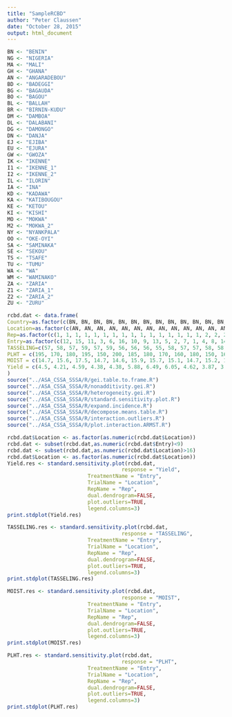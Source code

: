 ```yaml
---
title: "SampleRCBD"
author: "Peter Claussen"
date: "October 28, 2015"
output: html_document
---
```



```r
BN <- "BENIN"
NG <- "NIGERIA"
MA <- "MALI"
GH <- "GHANA"
AN <- "ANGARADEBOU"
BD <- "BADEGGI"
BG <- "BAGAUDA"
BO <- "BAGOU"
BL <- "BALLAH" 
BR <- "BIRNIN-KUDU"
DM <- "DAMBOA"
DL <- "DALABANI"
DG <- "DAMONGO"
DN <- "DANJA"
EJ <- "EJIBA"
EU <- "EJURA"
GW <- "GWOZA"
IK <- "IKENNE"
I1 <- "IKENNE_1"
I2 <- "IKENNE_2"
IL <- "ILORIN"
IA <- "INA"
KD <- "KADAWA"
KA <- "KATIBOUGOU"
KE <- "KETOU"
KI <- "KISHI"
MO <- "MOKWA"
M2 <- "MOKWA_2"
NY <- "NYANKPALA"
OO <- "OKE-OYI"
SA <- "SAMINAKA"
SE <- "SEKOU"
TS <- "TSAFE"
TU <- "TUMU"
WA <- "WA"
WM <- "WAMINAKO"
ZA <- "ZARIA"
Z1 <- "ZARIA_1"
Z2 <- "ZARIA_2"
ZU <- "ZURU"

rcbd.dat <- data.frame(
Country=as.factor(c(BN, BN, BN, BN, BN, BN, BN, BN, BN, BN, BN, BN, BN, BN, BN, BN, BN, BN, BN, BN, BN, BN, BN, BN, BN, BN, BN, BN, BN, BN, BN, BN, BN, BN, BN, BN, BN, BN, BN, BN, BN, BN, BN, BN, BN, BN, BN, BN, BN, BN, BN, BN, BN, BN, BN, BN, BN, BN, BN, BN, BN, BN, BN, BN, NG, NG, NG, NG, NG, NG, NG, NG, NG, NG, NG, NG, NG, NG, NG, NG, NG, NG, NG, NG, NG, NG, NG, NG, NG, NG, NG, NG, NG, NG, NG, NG, NG, NG, NG, NG, NG, NG, NG, NG, NG, NG, NG, NG, NG, NG, NG, NG, NG, NG, NG, NG, NG, NG, NG, NG, NG, NG, NG, NG, NG, NG, NG, NG, NG, NG, NG, NG, NG, NG, NG, NG, NG, NG, NG, NG, NG, NG, NG, NG, NG, NG, NG, NG, NG, NG, NG, NG, NG, NG, NG, NG, NG, NG, NG, NG, NG, NG, NG, NG, NG, NG, NG, NG, NG, NG, NG, NG, NG, NG, NG, NG, NG, NG, NG, NG, NG, NG, NG, NG, NG, NG, NG, NG, NG, NG, NG, NG, BN, BN, BN, BN, BN, BN, BN, BN, BN, BN, BN, BN, BN, BN, BN, BN, BN, BN, BN, BN, BN, BN, BN, BN, BN, BN, BN, BN, BN, BN, BN, BN, BN, BN, BN, BN, BN, BN, BN, BN, BN, BN, BN, BN, BN, BN, BN, BN, BN, BN, BN, BN, BN, BN, BN, BN, BN, BN, BN, BN, BN, BN, BN, BN, NG, NG, NG, NG, NG, NG, NG, NG, NG, NG, NG, NG, NG, NG, NG, NG, NG, NG, NG, NG, NG, NG, NG, NG, NG, NG, NG, NG, NG, NG, NG, NG, NG, NG, NG, NG, NG, NG, NG, NG, NG, NG, NG, NG, NG, NG, NG, NG, NG, NG, NG, NG, NG, NG, NG, NG, NG, NG, NG, NG, NG, NG, NG, NG, NG, NG, NG, NG, NG, NG, NG, NG, NG, NG, NG, NG, NG, NG, NG, NG, NG, NG, NG, NG, NG, NG, NG, NG, NG, NG, NG, NG, NG, NG, NG, NG, NG, NG, NG, NG, NG, NG, NG, NG, NG, NG, NG, NG, NG, NG, NG, NG, NG, NG, NG, NG, NG, NG, NG, NG, NG, NG, NG, NG, NG, NG, NG, NG, NG, NG, NG, NG, NG, NG, NG, NG, NG, NG, NG, NG, NG, NG, NG, NG, NG, NG, NG, NG, NG, NG, NG, NG, NG, NG, NG, NG, NG, NG, NG, NG, NG, NG, NG, NG, NG, NG, NG, NG, NG, NG, NG, NG, NG, NG, NG, NG, NG, NG, NG, NG, NG, NG, NG, NG, NG, NG, NG, NG, NG, NG, NG, NG, MA, MA, MA, MA, MA, MA, MA, MA, MA, MA, MA, MA, MA, MA, MA, MA, MA, MA, MA, MA, MA, MA, MA, MA, MA, MA, MA, MA, MA, MA, MA, MA, MA, MA, MA, MA, MA, MA, MA, MA, MA, MA, MA, MA, MA, MA, MA, MA, MA, MA, MA, MA, MA, MA, MA, MA, MA, MA, MA, MA, MA, MA, MA, MA, GH, GH, GH, GH, GH, GH, GH, GH, GH, GH, GH, GH, GH, GH, GH, GH, GH, GH, GH, GH, GH, GH, GH, GH, GH, GH, GH, GH, GH, GH, GH, GH, GH, GH, GH, GH, GH, GH, GH, GH, GH, GH, GH, GH, GH, GH, GH, GH, GH, GH, GH, GH, GH, GH, GH, GH, GH, GH, GH, GH, GH, GH, GH, GH, NG, NG, NG, NG, NG, NG, NG, NG, NG, NG, NG, NG, NG, NG, NG, NG, NG, NG, NG, NG, NG, NG, NG, NG, NG, NG, NG, NG, NG, NG, NG, NG, NG, NG, NG, NG, NG, NG, NG, NG, NG, NG, NG, NG, NG, NG, NG, NG, NG, NG, NG, NG, NG, NG, NG, NG, NG, NG, NG, NG, NG, NG, NG, NG, NG, NG, NG, NG, NG, NG, NG, NG, NG, NG, NG, NG, NG, NG, NG, NG, NG, NG, NG, NG, NG, NG, NG, NG, NG, NG, NG, NG, NG, NG, NG, NG, NG, NG, NG, NG, NG, NG, NG, NG, NG, NG, NG, NG, NG, NG, NG, NG, NG, NG, NG, NG, NG, NG, NG, NG, NG, NG, NG, NG, NG, NG, NG, NG, GH, GH, GH, GH, GH, GH, GH, GH, GH, GH, GH, GH, GH, GH, GH, GH, GH, GH, GH, GH, GH, GH, GH, GH, GH, GH, GH, GH, GH, GH, GH, GH, GH, GH, GH, GH, GH, GH, GH, GH, GH, GH, GH, GH, GH, GH, GH, GH, GH, GH, GH, GH, GH, GH, GH, GH, GH, GH, GH, GH, GH, GH, GH, GH, NG, NG, NG, NG, NG, NG, NG, NG, NG, NG, NG, NG, NG, NG, NG, NG, NG, NG, NG, NG, NG, NG, NG, NG, NG, NG, NG, NG, NG, NG, NG, NG, NG, NG, NG, NG, NG, NG, NG, NG, NG, NG, NG, NG, NG, NG, NG, NG, NG, NG, NG, NG, NG, NG, NG, NG, NG, NG, NG, NG, NG, NG, NG, NG, NG, NG, NG, NG, NG, NG, NG, NG, NG, NG, NG, NG, NG, NG, NG, NG, NG, NG, NG, NG, NG, NG, NG, NG, NG, NG, NG, NG, NG, NG, NG, NG, NG, NG, NG, NG, NG, NG, NG, NG, NG, NG, NG, NG, NG, NG, NG, NG, NG, NG, NG, NG, NG, NG, NG, NG, NG, NG, NG, NG, NG, NG, NG, NG, NG, NG, NG, NG, NG, NG, NG, NG, NG, NG, NG, NG, NG, NG, NG, NG, NG, NG, NG, NG, NG, NG, NG, NG, NG, NG, NG, NG, NG, NG, NG, NG, NG, NG, NG, NG, NG, NG, NG, NG, NG, NG, NG, NG, NG, NG, NG, NG, NG, NG, NG, NG, NG, NG, NG, NG, NG, NG, NG, NG, NG, NG, NG, NG, NG, NG, NG, NG, NG, NG, NG, NG, NG, NG, NG, NG, NG, NG, NG, NG, NG, NG, NG, NG, NG, NG, NG, NG, NG, NG, NG, NG, NG, NG, NG, NG, NG, NG, NG, NG, NG, NG, NG, NG, NG, NG, NG, NG, NG, NG, NG, NG, NG, NG, NG, NG, NG, NG, NG, NG, NG, NG, NG, NG, NG, NG, NG, NG, NG, NG, NG, NG, NG, NG, NG, NG, NG, NG, NG, NG, NG, NG, NG, NG, NG, NG, NG, NG, NG, NG, NG, NG, NG, NG, NG, NG, NG, NG, NG, NG, NG, NG, NG, NG, NG, NG, NG, NG, NG, NG, NG, NG, NG, NG, NG, NG, NG, NG, NG, NG, NG, NG, NG, NG, NG, NG, NG, NG, NG, NG, NG, NG, BN, BN, BN, BN, BN, BN, BN, BN, BN, BN, BN, BN, BN, BN, BN, BN, BN, BN, BN, BN, BN, BN, BN, BN, BN, BN, BN, BN, BN, BN, BN, BN, BN, BN, BN, BN, BN, BN, BN, BN, BN, BN, BN, BN, BN, BN, BN, BN, BN, BN, BN, BN, BN, BN, BN, BN, BN, BN, BN, BN, BN, BN, BN, BN, NG, NG, NG, NG, NG, NG, NG, NG, NG, NG, NG, NG, NG, NG, NG, NG, NG, NG, NG, NG, NG, NG, NG, NG, NG, NG, NG, NG, NG, NG, NG, NG, NG, NG, NG, NG, NG, NG, NG, NG, NG, NG, NG, NG, NG, NG, NG, NG, NG, NG, NG, NG, NG, NG, NG, NG, NG, NG, NG, NG, NG, NG, NG, NG, MA, MA, MA, MA, MA, MA, MA, MA, MA, MA, MA, MA, MA, MA, MA, MA, MA, MA, MA, MA, MA, MA, MA, MA, MA, MA, MA, MA, MA, MA, MA, MA, MA, MA, MA, MA, MA, MA, MA, MA, MA, MA, MA, MA, MA, MA, MA, MA, MA, MA, MA, MA, MA, MA, MA, MA, MA, MA, MA, MA, MA, MA, MA, MA, BN, BN, BN, BN, BN, BN, BN, BN, BN, BN, BN, BN, BN, BN, BN, BN, BN, BN, BN, BN, BN, BN, BN, BN, BN, BN, BN, BN, BN, BN, BN, BN, BN, BN, BN, BN, BN, BN, BN, BN, BN, BN, BN, BN, BN, BN, BN, BN, BN, BN, BN, BN, BN, BN, BN, BN, BN, BN, BN, BN, BN, BN, BN, BN, NG, NG, NG, NG, NG, NG, NG, NG, NG, NG, NG, NG, NG, NG, NG, NG, NG, NG, NG, NG, NG, NG, NG, NG, NG, NG, NG, NG, NG, NG, NG, NG, NG, NG, NG, NG, NG, NG, NG, NG, NG, NG, NG, NG, NG, NG, NG, NG, NG, NG, NG, NG, NG, NG, NG, NG, NG, NG, NG, NG, NG, NG, NG, NG, NG, NG, NG, NG, NG, NG, NG, NG, NG, NG, NG, NG, NG, NG, NG, NG, NG, NG, NG, NG, NG, NG, NG, NG, NG, NG, NG, NG, NG, NG, NG, NG, NG, NG, NG, NG, NG, NG, NG, NG, NG, NG, NG, NG, NG, NG, NG, NG, NG, NG, NG, NG, NG, NG, NG, NG, NG, NG, NG, NG, NG, NG, NG, NG, NG, NG, NG, NG, NG, NG, NG, NG, NG, NG, NG, NG, NG, NG, NG, NG, NG, NG, NG, NG, NG, NG, NG, NG, NG, NG, NG, NG, NG, NG, NG, NG, NG, NG, NG, NG, NG, NG, NG, NG, NG, NG, NG, NG, NG, NG, NG, NG, NG, NG, NG, NG, NG, NG, NG, NG, NG, NG, NG, NG, NG, NG, NG, NG, GH, GH, GH, GH, GH, GH, GH, GH, GH, GH, GH, GH, GH, GH, GH, GH, GH, GH, GH, GH, GH, GH, GH, GH, GH, GH, GH, GH, GH, GH, GH, GH, GH, GH, GH, GH, GH, GH, GH, GH, GH, GH, GH, GH, GH, GH, GH, GH, GH, GH, GH, GH, GH, GH, GH, GH, GH, GH, GH, GH, GH, GH, GH, GH, NG, NG, NG, NG, NG, NG, NG, NG, NG, NG, NG, NG, NG, NG, NG, NG, NG, NG, NG, NG, NG, NG, NG, NG, NG, NG, NG, NG, NG, NG, NG, NG, NG, NG, NG, NG, NG, NG, NG, NG, NG, NG, NG, NG, NG, NG, NG, NG, NG, NG, NG, NG, NG, NG, NG, NG, NG, NG, NG, NG, NG, NG, NG, NG, NG, NG, NG, NG, NG, NG, NG, NG, NG, NG, NG, NG, NG, NG, NG, NG, NG, NG, NG, NG, NG, NG, NG, NG, NG, NG, NG, NG, NG, NG, NG, NG, NG, NG, NG, NG, NG, NG, NG, NG, NG, NG, NG, NG, NG, NG, NG, NG, NG, NG, NG, NG, NG, NG, NG, NG, NG, NG, NG, NG, NG, NG, NG, NG, BN, BN, BN, BN, BN, BN, BN, BN, BN, BN, BN, BN, BN, BN, BN, BN, BN, BN, BN, BN, BN, BN, BN, BN, BN, BN, BN, BN, BN, BN, BN, BN, BN, BN, BN, BN, BN, BN, BN, BN, BN, BN, BN, BN, BN, BN, BN, BN, BN, BN, BN, BN, BN, BN, BN, BN, BN, BN, BN, BN, BN, BN, BN, BN, NG, NG, NG, NG, NG, NG, NG, NG, NG, NG, NG, NG, NG, NG, NG, NG, NG, NG, NG, NG, NG, NG, NG, NG, NG, NG, NG, NG, NG, NG, NG, NG, NG, NG, NG, NG, NG, NG, NG, NG, NG, NG, NG, NG, NG, NG, NG, NG, NG, NG, NG, NG, NG, NG, NG, NG, NG, NG, NG, NG, NG, NG, NG, NG, GH, GH, GH, GH, GH, GH, GH, GH, GH, GH, GH, GH, GH, GH, GH, GH, GH, GH, GH, GH, GH, GH, GH, GH, GH, GH, GH, GH, GH, GH, GH, GH, GH, GH, GH, GH, GH, GH, GH, GH, GH, GH, GH, GH, GH, GH, GH, GH, GH, GH, GH, GH, GH, GH, GH, GH, GH, GH, GH, GH, GH, GH, GH, GH, GH, GH, GH, GH, GH, GH, GH, GH, GH, GH, GH, GH, GH, GH, GH, GH, GH, GH, GH, GH, GH, GH, GH, GH, GH, GH, GH, GH, GH, GH, GH, GH, GH, GH, GH, GH, GH, GH, GH, GH, GH, GH, GH, GH, GH, GH, GH, GH, GH, GH, GH, GH, GH, GH, GH, GH, GH, GH, GH, GH, GH, GH, GH, GH, NG, NG, NG, NG, NG, NG, NG, NG, NG, NG, NG, NG, NG, NG, NG, NG, NG, NG, NG, NG, NG, NG, NG, NG, NG, NG, NG, NG, NG, NG, NG, NG, NG, NG, NG, NG, NG, NG, NG, NG, NG, NG, NG, NG, NG, NG, NG, NG, NG, NG, NG, NG, NG, NG, NG, NG, NG, NG, NG, NG, NG, NG, NG, NG, NG, NG, NG, NG, NG, NG, NG, NG, NG, NG, NG, NG, NG, NG, NG, NG, NG, NG, NG, NG, NG, NG, NG, NG, NG, NG, NG, NG, NG, NG, NG, NG, NG, NG, NG, NG, NG, NG, NG, NG, NG, NG, NG, NG, NG, NG, NG, NG, NG, NG, NG, NG, NG, NG, NG, NG, NG, NG, NG, NG, NG, NG, NG, NG, NG, NG, NG, NG, NG, NG, NG, NG, NG, NG, NG, NG, NG, NG, NG, NG, NG, NG, NG, NG, NG, NG, NG, NG, NG, NG, NG, NG, NG, NG, NG, NG, NG, NG, NG, NG, NG, NG, NG, NG, NG, NG, NG, NG, NG, NG, NG, NG, NG, NG, NG, NG, NG, NG, NG, NG, NG, NG, NG, NG, NG, NG, NG, NG, NG, NG, NG, NG, NG, NG, NG, NG, NG, NG, NG, NG, NG, NG, NG, NG, NG, NG, NG, NG, NG, NG, NG, NG, NG, NG, NG, NG, NG, NG, NG, NG, NG, NG, NG, NG, NG, NG, NG, NG, NG, NG, NG, NG, NG, NG, NG, NG, NG, NG, NG, NG, NG, NG, NG, NG, NG, NG, NG, NG, NG, NG, NG, NG, NG, NG, NG, NG, NG, NG, NG, NG, NG, NG, NG, NG, NG, NG, NG, NG, NG, NG, NG, NG, NG, NG, NG, NG, NG, NG, NG, NG, NG, NG, NG, NG, NG, NG, NG, NG, NG, NG, NG, NG, NG, NG, NG, NG, NG, NG, NG, NG, NG, NG, NG, NG, NG, NG, NG, NG, NG, NG, NG, NG, NG, NG, NG, NG)),
Location=as.factor(c(AN, AN, AN, AN, AN, AN, AN, AN, AN, AN, AN, AN, AN, AN, AN, AN, AN, AN, AN, AN, AN, AN, AN, AN, AN, AN, AN, AN, AN, AN, AN, AN, AN, AN, AN, AN, AN, AN, AN, AN, AN, AN, AN, AN, AN, AN, AN, AN, AN, AN, AN, AN, AN, AN, AN, AN, AN, AN, AN, AN, AN, AN, AN, AN, BD, BD, BD, BD, BD, BD, BD, BD, BD, BD, BD, BD, BD, BD, BD, BD, BD, BD, BD, BD, BD, BD, BD, BD, BD, BD, BD, BD, BD, BD, BD, BD, BD, BD, BD, BD, BD, BD, BD, BD, BD, BD, BD, BD, BD, BD, BD, BD, BD, BD, BD, BD, BD, BD, BD, BD, BD, BD, BD, BD, BD, BD, BD, BD, BG, BG, BG, BG, BG, BG, BG, BG, BG, BG, BG, BG, BG, BG, BG, BG, BG, BG, BG, BG, BG, BG, BG, BG, BG, BG, BG, BG, BG, BG, BG, BG, BG, BG, BG, BG, BG, BG, BG, BG, BG, BG, BG, BG, BG, BG, BG, BG, BG, BG, BG, BG, BG, BG, BG, BG, BG, BG, BG, BG, BG, BG, BG, BG, BO, BO, BO, BO, BO, BO, BO, BO, BO, BO, BO, BO, BO, BO, BO, BO, BO, BO, BO, BO, BO, BO, BO, BO, BO, BO, BO, BO, BO, BO, BO, BO, BO, BO, BO, BO, BO, BO, BO, BO, BO, BO, BO, BO, BO, BO, BO, BO, BO, BO, BO, BO, BO, BO, BO, BO, BO, BO, BO, BO, BO, BO, BO, BO, BL, BL, BL, BL, BL, BL, BL, BL, BL, BL, BL, BL, BL, BL, BL, BL, BL, BL, BL, BL, BL, BL, BL, BL, BL, BL, BL, BL, BL, BL, BL, BL, BL, BL, BL, BL, BL, BL, BL, BL, BL, BL, BL, BL, BL, BL, BL, BL, BL, BL, BL, BL, BL, BL, BL, BL, BL, BL, BL, BL, BL, BL, BL, BL, BR, BR, BR, BR, BR, BR, BR, BR, BR, BR, BR, BR, BR, BR, BR, BR, BR, BR, BR, BR, BR, BR, BR, BR, BR, BR, BR, BR, BR, BR, BR, BR, BR, BR, BR, BR, BR, BR, BR, BR, BR, BR, BR, BR, BR, BR, BR, BR, BR, BR, BR, BR, BR, BR, BR, BR, BR, BR, BR, BR, BR, BR, BR, BR, DM, DM, DM, DM, DM, DM, DM, DM, DM, DM, DM, DM, DM, DM, DM, DM, DM, DM, DM, DM, DM, DM, DM, DM, DM, DM, DM, DM, DM, DM, DM, DM, DM, DM, DM, DM, DM, DM, DM, DM, DM, DM, DM, DM, DM, DM, DM, DM, DM, DM, DM, DM, DM, DM, DM, DM, DM, DM, DM, DM, DM, DM, DM, DM, DL, DL, DL, DL, DL, DL, DL, DL, DL, DL, DL, DL, DL, DL, DL, DL, DL, DL, DL, DL, DL, DL, DL, DL, DL, DL, DL, DL, DL, DL, DL, DL, DL, DL, DL, DL, DL, DL, DL, DL, DL, DL, DL, DL, DL, DL, DL, DL, DL, DL, DL, DL, DL, DL, DL, DL, DL, DL, DL, DL, DL, DL, DL, DL, DG, DG, DG, DG, DG, DG, DG, DG, DG, DG, DG, DG, DG, DG, DG, DG, DG, DG, DG, DG, DG, DG, DG, DG, DG, DG, DG, DG, DG, DG, DG, DG, DG, DG, DG, DG, DG, DG, DG, DG, DG, DG, DG, DG, DG, DG, DG, DG, DG, DG, DG, DG, DG, DG, DG, DG, DG, DG, DG, DG, DG, DG, DG, DG, DN, DN, DN, DN, DN, DN, DN, DN, DN, DN, DN, DN, DN, DN, DN, DN, DN, DN, DN, DN, DN, DN, DN, DN, DN, DN, DN, DN, DN, DN, DN, DN, DN, DN, DN, DN, DN, DN, DN, DN, DN, DN, DN, DN, DN, DN, DN, DN, DN, DN, DN, DN, DN, DN, DN, DN, DN, DN, DN, DN, DN, DN, DN, DN, EJ, EJ, EJ, EJ, EJ, EJ, EJ, EJ, EJ, EJ, EJ, EJ, EJ, EJ, EJ, EJ, EJ, EJ, EJ, EJ, EJ, EJ, EJ, EJ, EJ, EJ, EJ, EJ, EJ, EJ, EJ, EJ, EJ, EJ, EJ, EJ, EJ, EJ, EJ, EJ, EJ, EJ, EJ, EJ, EJ, EJ, EJ, EJ, EJ, EJ, EJ, EJ, EJ, EJ, EJ, EJ, EJ, EJ, EJ, EJ, EJ, EJ, EJ, EJ, EU, EU, EU, EU, EU, EU, EU, EU, EU, EU, EU, EU, EU, EU, EU, EU, EU, EU, EU, EU, EU, EU, EU, EU, EU, EU, EU, EU, EU, EU, EU, EU, EU, EU, EU, EU, EU, EU, EU, EU, EU, EU, EU, EU, EU, EU, EU, EU, EU, EU, EU, EU, EU, EU, EU, EU, EU, EU, EU, EU, EU, EU, EU, EU, GW, GW, GW, GW, GW, GW, GW, GW, GW, GW, GW, GW, GW, GW, GW, GW, GW, GW, GW, GW, GW, GW, GW, GW, GW, GW, GW, GW, GW, GW, GW, GW, GW, GW, GW, GW, GW, GW, GW, GW, GW, GW, GW, GW, GW, GW, GW, GW, GW, GW, GW, GW, GW, GW, GW, GW, GW, GW, GW, GW, GW, GW, GW, GW, IK, IK, IK, IK, IK, IK, IK, IK, IK, IK, IK, IK, IK, IK, IK, IK, IK, IK, IK, IK, IK, IK, IK, IK, IK, IK, IK, IK, IK, IK, IK, IK, IK, IK, IK, IK, IK, IK, IK, IK, IK, IK, IK, IK, IK, IK, IK, IK, IK, IK, IK, IK, IK, IK, IK, IK, IK, IK, IK, IK, IK, IK, IK, IK, I1, I1, I1, I1, I1, I1, I1, I1, I1, I1, I1, I1, I1, I1, I1, I1, I1, I1, I1, I1, I1, I1, I1, I1, I1, I1, I1, I1, I1, I1, I1, I1, I1, I1, I1, I1, I1, I1, I1, I1, I1, I1, I1, I1, I1, I1, I1, I1, I1, I1, I1, I1, I1, I1, I1, I1, I1, I1, I1, I1, I1, I1, I1, I1, I2, I2, I2, I2, I2, I2, I2, I2, I2, I2, I2, I2, I2, I2, I2, I2, I2, I2, I2, I2, I2, I2, I2, I2, I2, I2, I2, I2, I2, I2, I2, I2, I2, I2, I2, I2, I2, I2, I2, I2, I2, I2, I2, I2, I2, I2, I2, I2, I2, I2, I2, I2, I2, I2, I2, I2, I2, I2, I2, I2, I2, I2, I2, I2, IL, IL, IL, IL, IL, IL, IL, IL, IL, IL, IL, IL, IL, IL, IL, IL, IL, IL, IL, IL, IL, IL, IL, IL, IL, IL, IL, IL, IL, IL, IL, IL, IL, IL, IL, IL, IL, IL, IL, IL, IL, IL, IL, IL, IL, IL, IL, IL, IL, IL, IL, IL, IL, IL, IL, IL, IL, IL, IL, IL, IL, IL, IL, IL, IA, IA, IA, IA, IA, IA, IA, IA, IA, IA, IA, IA, IA, IA, IA, IA, IA, IA, IA, IA, IA, IA, IA, IA, IA, IA, IA, IA, IA, IA, IA, IA, IA, IA, IA, IA, IA, IA, IA, IA, IA, IA, IA, IA, IA, IA, IA, IA, IA, IA, IA, IA, IA, IA, IA, IA, IA, IA, IA, IA, IA, IA, IA, IA, KD, KD, KD, KD, KD, KD, KD, KD, KD, KD, KD, KD, KD, KD, KD, KD, KD, KD, KD, KD, KD, KD, KD, KD, KD, KD, KD, KD, KD, KD, KD, KD, KD, KD, KD, KD, KD, KD, KD, KD, KD, KD, KD, KD, KD, KD, KD, KD, KD, KD, KD, KD, KD, KD, KD, KD, KD, KD, KD, KD, KD, KD, KD, KD, KA, KA, KA, KA, KA, KA, KA, KA, KA, KA, KA, KA, KA, KA, KA, KA, KA, KA, KA, KA, KA, KA, KA, KA, KA, KA, KA, KA, KA, KA, KA, KA, KA, KA, KA, KA, KA, KA, KA, KA, KA, KA, KA, KA, KA, KA, KA, KA, KA, KA, KA, KA, KA, KA, KA, KA, KA, KA, KA, KA, KA, KA, KA, KA, KE, KE, KE, KE, KE, KE, KE, KE, KE, KE, KE, KE, KE, KE, KE, KE, KE, KE, KE, KE, KE, KE, KE, KE, KE, KE, KE, KE, KE, KE, KE, KE, KE, KE, KE, KE, KE, KE, KE, KE, KE, KE, KE, KE, KE, KE, KE, KE, KE, KE, KE, KE, KE, KE, KE, KE, KE, KE, KE, KE, KE, KE, KE, KE, KI, KI, KI, KI, KI, KI, KI, KI, KI, KI, KI, KI, KI, KI, KI, KI, KI, KI, KI, KI, KI, KI, KI, KI, KI, KI, KI, KI, KI, KI, KI, KI, KI, KI, KI, KI, KI, KI, KI, KI, KI, KI, KI, KI, KI, KI, KI, KI, KI, KI, KI, KI, KI, KI, KI, KI, KI, KI, KI, KI, KI, KI, KI, KI, MO, MO, MO, MO, MO, MO, MO, MO, MO, MO, MO, MO, MO, MO, MO, MO, MO, MO, MO, MO, MO, MO, MO, MO, MO, MO, MO, MO, MO, MO, MO, MO, MO, MO, MO, MO, MO, MO, MO, MO, MO, MO, MO, MO, MO, MO, MO, MO, MO, MO, MO, MO, MO, MO, MO, MO, MO, MO, MO, MO, MO, MO, MO, MO, M2, M2, M2, M2, M2, M2, M2, M2, M2, M2, M2, M2, M2, M2, M2, M2, M2, M2, M2, M2, M2, M2, M2, M2, M2, M2, M2, M2, M2, M2, M2, M2, M2, M2, M2, M2, M2, M2, M2, M2, M2, M2, M2, M2, M2, M2, M2, M2, M2, M2, M2, M2, M2, M2, M2, M2, M2, M2, M2, M2, M2, M2, M2, M2, NY, NY, NY, NY, NY, NY, NY, NY, NY, NY, NY, NY, NY, NY, NY, NY, NY, NY, NY, NY, NY, NY, NY, NY, NY, NY, NY, NY, NY, NY, NY, NY, NY, NY, NY, NY, NY, NY, NY, NY, NY, NY, NY, NY, NY, NY, NY, NY, NY, NY, NY, NY, NY, NY, NY, NY, NY, NY, NY, NY, NY, NY, NY, NY, OO, OO, OO, OO, OO, OO, OO, OO, OO, OO, OO, OO, OO, OO, OO, OO, OO, OO, OO, OO, OO, OO, OO, OO, OO, OO, OO, OO, OO, OO, OO, OO, OO, OO, OO, OO, OO, OO, OO, OO, OO, OO, OO, OO, OO, OO, OO, OO, OO, OO, OO, OO, OO, OO, OO, OO, OO, OO, OO, OO, OO, OO, OO, OO, SA, SA, SA, SA, SA, SA, SA, SA, SA, SA, SA, SA, SA, SA, SA, SA, SA, SA, SA, SA, SA, SA, SA, SA, SA, SA, SA, SA, SA, SA, SA, SA, SA, SA, SA, SA, SA, SA, SA, SA, SA, SA, SA, SA, SA, SA, SA, SA, SA, SA, SA, SA, SA, SA, SA, SA, SA, SA, SA, SA, SA, SA, SA, SA, SE, SE, SE, SE, SE, SE, SE, SE, SE, SE, SE, SE, SE, SE, SE, SE, SE, SE, SE, SE, SE, SE, SE, SE, SE, SE, SE, SE, SE, SE, SE, SE, SE, SE, SE, SE, SE, SE, SE, SE, SE, SE, SE, SE, SE, SE, SE, SE, SE, SE, SE, SE, SE, SE, SE, SE, SE, SE, SE, SE, SE, SE, SE, SE, TS, TS, TS, TS, TS, TS, TS, TS, TS, TS, TS, TS, TS, TS, TS, TS, TS, TS, TS, TS, TS, TS, TS, TS, TS, TS, TS, TS, TS, TS, TS, TS, TS, TS, TS, TS, TS, TS, TS, TS, TS, TS, TS, TS, TS, TS, TS, TS, TS, TS, TS, TS, TS, TS, TS, TS, TS, TS, TS, TS, TS, TS, TS, TS, TU, TU, TU, TU, TU, TU, TU, TU, TU, TU, TU, TU, TU, TU, TU, TU, TU, TU, TU, TU, TU, TU, TU, TU, TU, TU, TU, TU, TU, TU, TU, TU, TU, TU, TU, TU, TU, TU, TU, TU, TU, TU, TU, TU, TU, TU, TU, TU, TU, TU, TU, TU, TU, TU, TU, TU, TU, TU, TU, TU, TU, TU, TU, TU, WA, WA, WA, WA, WA, WA, WA, WA, WA, WA, WA, WA, WA, WA, WA, WA, WA, WA, WA, WA, WA, WA, WA, WA, WA, WA, WA, WA, WA, WA, WA, WA, WA, WA, WA, WA, WA, WA, WA, WA, WA, WA, WA, WA, WA, WA, WA, WA, WA, WA, WA, WA, WA, WA, WA, WA, WA, WA, WA, WA, WA, WA, WA, WA, WM, WM, WM, WM, WM, WM, WM, WM, WM, WM, WM, WM, WM, WM, WM, WM, WM, WM, WM, WM, WM, WM, WM, WM, WM, WM, WM, WM, WM, WM, WM, WM, WM, WM, WM, WM, WM, WM, WM, WM, WM, WM, WM, WM, WM, WM, WM, WM, WM, WM, WM, WM, WM, WM, WM, WM, WM, WM, WM, WM, WM, WM, WM, WM, ZA, ZA, ZA, ZA, ZA, ZA, ZA, ZA, ZA, ZA, ZA, ZA, ZA, ZA, ZA, ZA, ZA, ZA, ZA, ZA, ZA, ZA, ZA, ZA, ZA, ZA, ZA, ZA, ZA, ZA, ZA, ZA, ZA, ZA, ZA, ZA, ZA, ZA, ZA, ZA, ZA, ZA, ZA, ZA, ZA, ZA, ZA, ZA, ZA, ZA, ZA, ZA, ZA, ZA, ZA, ZA, ZA, ZA, ZA, ZA, ZA, ZA, ZA, ZA, Z1, Z1, Z1, Z1, Z1, Z1, Z1, Z1, Z1, Z1, Z1, Z1, Z1, Z1, Z1, Z1, Z1, Z1, Z1, Z1, Z1, Z1, Z1, Z1, Z1, Z1, Z1, Z1, Z1, Z1, Z1, Z1, Z1, Z1, Z1, Z1, Z1, Z1, Z1, Z1, Z1, Z1, Z1, Z1, Z1, Z1, Z1, Z1, Z1, Z1, Z1, Z1, Z1, Z1, Z1, Z1, Z1, Z1, Z1, Z1, Z1, Z1, Z1, Z1, Z2, Z2, Z2, Z2, Z2, Z2, Z2, Z2, Z2, Z2, Z2, Z2, Z2, Z2, Z2, Z2, Z2, Z2, Z2, Z2, Z2, Z2, Z2, Z2, Z2, Z2, Z2, Z2, Z2, Z2, Z2, Z2, Z2, Z2, Z2, Z2, Z2, Z2, Z2, Z2, Z2, Z2, Z2, Z2, Z2, Z2, Z2, Z2, Z2, Z2, Z2, Z2, Z2, Z2, Z2, Z2, Z2, Z2, Z2, Z2, Z2, Z2, Z2, Z2, ZU, ZU, ZU, ZU, ZU, ZU, ZU, ZU, ZU, ZU, ZU, ZU, ZU, ZU, ZU, ZU, ZU, ZU, ZU, ZU, ZU, ZU, ZU, ZU, ZU, ZU, ZU, ZU, ZU, ZU, ZU, ZU, ZU, ZU, ZU, ZU, ZU, ZU, ZU, ZU, ZU, ZU, ZU, ZU, ZU, ZU, ZU, ZU, ZU, ZU, ZU, ZU, ZU, ZU, ZU, ZU, ZU, ZU, ZU, ZU, ZU, ZU, ZU, ZU)),
Rep=as.factor(c(1, 1, 1, 1, 1, 1, 1, 1, 1, 1, 1, 1, 1, 1, 1, 1, 2, 2, 2, 2, 2, 2, 2, 2, 2, 2, 2, 2, 2, 2, 2, 2, 3, 3, 3, 3, 3, 3, 3, 3, 3, 3, 3, 3, 3, 3, 3, 3, 4, 4, 4, 4, 4, 4, 4, 4, 4, 4, 4, 4, 4, 4, 4, 4, 1, 1, 1, 1, 1, 1, 1, 1, 1, 1, 1, 1, 1, 1, 1, 1, 2, 2, 2, 2, 2, 2, 2, 2, 2, 2, 2, 2, 2, 2, 2, 2, 3, 3, 3, 3, 3, 3, 3, 3, 3, 3, 3, 3, 3, 3, 3, 3, 4, 4, 4, 4, 4, 4, 4, 4, 4, 4, 4, 4, 4, 4, 4, 4, 1, 1, 1, 1, 1, 1, 1, 1, 1, 1, 1, 1, 1, 1, 1, 1, 2, 2, 2, 2, 2, 2, 2, 2, 2, 2, 2, 2, 2, 2, 2, 2, 3, 3, 3, 3, 3, 3, 3, 3, 3, 3, 3, 3, 3, 3, 3, 3, 4, 4, 4, 4, 4, 4, 4, 4, 4, 4, 4, 4, 4, 4, 4, 4, 1, 1, 1, 1, 1, 1, 1, 1, 1, 1, 1, 1, 1, 1, 1, 1, 2, 2, 2, 2, 2, 2, 2, 2, 2, 2, 2, 2, 2, 2, 2, 2, 3, 3, 3, 3, 3, 3, 3, 3, 3, 3, 3, 3, 3, 3, 3, 3, 4, 4, 4, 4, 4, 4, 4, 4, 4, 4, 4, 4, 4, 4, 4, 4, 1, 1, 1, 1, 1, 1, 1, 1, 1, 1, 1, 1, 1, 1, 1, 1, 2, 2, 2, 2, 2, 2, 2, 2, 2, 2, 2, 2, 2, 2, 2, 2, 3, 3, 3, 3, 3, 3, 3, 3, 3, 3, 3, 3, 3, 3, 3, 3, 4, 4, 4, 4, 4, 4, 4, 4, 4, 4, 4, 4, 4, 4, 4, 4, 1, 1, 1, 1, 1, 1, 1, 1, 1, 1, 1, 1, 1, 1, 1, 1, 2, 2, 2, 2, 2, 2, 2, 2, 2, 2, 2, 2, 2, 2, 2, 2, 3, 3, 3, 3, 3, 3, 3, 3, 3, 3, 3, 3, 3, 3, 3, 3, 4, 4, 4, 4, 4, 4, 4, 4, 4, 4, 4, 4, 4, 4, 4, 4, 1, 1, 1, 1, 1, 1, 1, 1, 1, 1, 1, 1, 1, 1, 1, 1, 2, 2, 2, 2, 2, 2, 2, 2, 2, 2, 2, 2, 2, 2, 2, 2, 3, 3, 3, 3, 3, 3, 3, 3, 3, 3, 3, 3, 3, 3, 3, 3, 4, 4, 4, 4, 4, 4, 4, 4, 4, 4, 4, 4, 4, 4, 4, 4, 1, 1, 1, 1, 1, 1, 1, 1, 1, 1, 1, 1, 1, 1, 1, 1, 2, 2, 2, 2, 2, 2, 2, 2, 2, 2, 2, 2, 2, 2, 2, 2, 3, 3, 3, 3, 3, 3, 3, 3, 3, 3, 3, 3, 3, 3, 3, 3, 4, 4, 4, 4, 4, 4, 4, 4, 4, 4, 4, 4, 4, 4, 4, 4, 1, 1, 1, 1, 1, 1, 1, 1, 1, 1, 1, 1, 1, 1, 1, 1, 2, 2, 2, 2, 2, 2, 2, 2, 2, 2, 2, 2, 2, 2, 2, 2, 3, 3, 3, 3, 3, 3, 3, 3, 3, 3, 3, 3, 3, 3, 3, 3, 4, 4, 4, 4, 4, 4, 4, 4, 4, 4, 4, 4, 4, 4, 4, 4, 1, 1, 1, 1, 1, 1, 1, 1, 1, 1, 1, 1, 1, 1, 1, 1, 2, 2, 2, 2, 2, 2, 2, 2, 2, 2, 2, 2, 2, 2, 2, 2, 3, 3, 3, 3, 3, 3, 3, 3, 3, 3, 3, 3, 3, 3, 3, 3, 4, 4, 4, 4, 4, 4, 4, 4, 4, 4, 4, 4, 4, 4, 4, 4, 1, 1, 1, 1, 1, 1, 1, 1, 1, 1, 1, 1, 1, 1, 1, 1, 2, 2, 2, 2, 2, 2, 2, 2, 2, 2, 2, 2, 2, 2, 2, 2, 3, 3, 3, 3, 3, 3, 3, 3, 3, 3, 3, 3, 3, 3, 3, 3, 4, 4, 4, 4, 4, 4, 4, 4, 4, 4, 4, 4, 4, 4, 4, 4, 1, 1, 1, 1, 1, 1, 1, 1, 1, 1, 1, 1, 1, 1, 1, 1, 2, 2, 2, 2, 2, 2, 2, 2, 2, 2, 2, 2, 2, 2, 2, 2, 3, 3, 3, 3, 3, 3, 3, 3, 3, 3, 3, 3, 3, 3, 3, 3, 4, 4, 4, 4, 4, 4, 4, 4, 4, 4, 4, 4, 4, 4, 4, 4, 1, 1, 1, 1, 1, 1, 1, 1, 1, 1, 1, 1, 1, 1, 1, 1, 2, 2, 2, 2, 2, 2, 2, 2, 2, 2, 2, 2, 2, 2, 2, 2, 3, 3, 3, 3, 3, 3, 3, 3, 3, 3, 3, 3, 3, 3, 3, 3, 4, 4, 4, 4, 4, 4, 4, 4, 4, 4, 4, 4, 4, 4, 4, 4, 1, 1, 1, 1, 1, 1, 1, 1, 1, 1, 1, 1, 1, 1, 1, 1, 2, 2, 2, 2, 2, 2, 2, 2, 2, 2, 2, 2, 2, 2, 2, 2, 3, 3, 3, 3, 3, 3, 3, 3, 3, 3, 3, 3, 3, 3, 3, 3, 4, 4, 4, 4, 4, 4, 4, 4, 4, 4, 4, 4, 4, 4, 4, 4, 1, 1, 1, 1, 1, 1, 1, 1, 1, 1, 1, 1, 1, 1, 1, 1, 2, 2, 2, 2, 2, 2, 2, 2, 2, 2, 2, 2, 2, 2, 2, 2, 3, 3, 3, 3, 3, 3, 3, 3, 3, 3, 3, 3, 3, 3, 3, 3, 4, 4, 4, 4, 4, 4, 4, 4, 4, 4, 4, 4, 4, 4, 4, 4, 1, 1, 1, 1, 1, 1, 1, 1, 1, 1, 1, 1, 1, 1, 1, 1, 2, 2, 2, 2, 2, 2, 2, 2, 2, 2, 2, 2, 2, 2, 2, 2, 3, 3, 3, 3, 3, 3, 3, 3, 3, 3, 3, 3, 3, 3, 3, 3, 4, 4, 4, 4, 4, 4, 4, 4, 4, 4, 4, 4, 4, 4, 4, 4, 1, 1, 1, 1, 1, 1, 1, 1, 1, 1, 1, 1, 1, 1, 1, 1, 2, 2, 2, 2, 2, 2, 2, 2, 2, 2, 2, 2, 2, 2, 2, 2, 3, 3, 3, 3, 3, 3, 3, 3, 3, 3, 3, 3, 3, 3, 3, 3, 4, 4, 4, 4, 4, 4, 4, 4, 4, 4, 4, 4, 4, 4, 4, 4, 1, 1, 1, 1, 1, 1, 1, 1, 1, 1, 1, 1, 1, 1, 1, 1, 2, 2, 2, 2, 2, 2, 2, 2, 2, 2, 2, 2, 2, 2, 2, 2, 3, 3, 3, 3, 3, 3, 3, 3, 3, 3, 3, 3, 3, 3, 3, 3, 4, 4, 4, 4, 4, 4, 4, 4, 4, 4, 4, 4, 4, 4, 4, 4, 1, 1, 1, 1, 1, 1, 1, 1, 1, 1, 1, 1, 1, 1, 1, 1, 2, 2, 2, 2, 2, 2, 2, 2, 2, 2, 2, 2, 2, 2, 2, 2, 3, 3, 3, 3, 3, 3, 3, 3, 3, 3, 3, 3, 3, 3, 3, 3, 4, 4, 4, 4, 4, 4, 4, 4, 4, 4, 4, 4, 4, 4, 4, 4, 1, 1, 1, 1, 1, 1, 1, 1, 1, 1, 1, 1, 1, 1, 1, 1, 2, 2, 2, 2, 2, 2, 2, 2, 2, 2, 2, 2, 2, 2, 2, 2, 3, 3, 3, 3, 3, 3, 3, 3, 3, 3, 3, 3, 3, 3, 3, 3, 4, 4, 4, 4, 4, 4, 4, 4, 4, 4, 4, 4, 4, 4, 4, 4, 1, 1, 1, 1, 1, 1, 1, 1, 1, 1, 1, 1, 1, 1, 1, 1, 2, 2, 2, 2, 2, 2, 2, 2, 2, 2, 2, 2, 2, 2, 2, 2, 3, 3, 3, 3, 3, 3, 3, 3, 3, 3, 3, 3, 3, 3, 3, 3, 4, 4, 4, 4, 4, 4, 4, 4, 4, 4, 4, 4, 4, 4, 4, 4, 1, 1, 1, 1, 1, 1, 1, 1, 1, 1, 1, 1, 1, 1, 1, 1, 2, 2, 2, 2, 2, 2, 2, 2, 2, 2, 2, 2, 2, 2, 2, 2, 3, 3, 3, 3, 3, 3, 3, 3, 3, 3, 3, 3, 3, 3, 3, 3, 4, 4, 4, 4, 4, 4, 4, 4, 4, 4, 4, 4, 4, 4, 4, 4, 1, 1, 1, 1, 1, 1, 1, 1, 1, 1, 1, 1, 1, 1, 1, 1, 2, 2, 2, 2, 2, 2, 2, 2, 2, 2, 2, 2, 2, 2, 2, 2, 3, 3, 3, 3, 3, 3, 3, 3, 3, 3, 3, 3, 3, 3, 3, 3, 4, 4, 4, 4, 4, 4, 4, 4, 4, 4, 4, 4, 4, 4, 4, 4, 1, 1, 1, 1, 1, 1, 1, 1, 1, 1, 1, 1, 1, 1, 1, 1, 2, 2, 2, 2, 2, 2, 2, 2, 2, 2, 2, 2, 2, 2, 2, 2, 3, 3, 3, 3, 3, 3, 3, 3, 3, 3, 3, 3, 3, 3, 3, 3, 4, 4, 4, 4, 4, 4, 4, 4, 4, 4, 4, 4, 4, 4, 4, 4, 1, 1, 1, 1, 1, 1, 1, 1, 1, 1, 1, 1, 1, 1, 1, 1, 2, 2, 2, 2, 2, 2, 2, 2, 2, 2, 2, 2, 2, 2, 2, 2, 3, 3, 3, 3, 3, 3, 3, 3, 3, 3, 3, 3, 3, 3, 3, 3, 4, 4, 4, 4, 4, 4, 4, 4, 4, 4, 4, 4, 4, 4, 4, 4, 1, 1, 1, 1, 1, 1, 1, 1, 1, 1, 1, 1, 1, 1, 1, 1, 2, 2, 2, 2, 2, 2, 2, 2, 2, 2, 2, 2, 2, 2, 2, 2, 3, 3, 3, 3, 3, 3, 3, 3, 3, 3, 3, 3, 3, 3, 3, 3, 4, 4, 4, 4, 4, 4, 4, 4, 4, 4, 4, 4, 4, 4, 4, 4, 1, 1, 1, 1, 1, 1, 1, 1, 1, 1, 1, 1, 1, 1, 1, 1, 2, 2, 2, 2, 2, 2, 2, 2, 2, 2, 2, 2, 2, 2, 2, 2, 3, 3, 3, 3, 3, 3, 3, 3, 3, 3, 3, 3, 3, 3, 3, 3, 4, 4, 4, 4, 4, 4, 4, 4, 4, 4, 4, 4, 4, 4, 4, 4, 1, 1, 1, 1, 1, 1, 1, 1, 1, 1, 1, 1, 1, 1, 1, 1, 2, 2, 2, 2, 2, 2, 2, 2, 2, 2, 2, 2, 2, 2, 2, 2, 3, 3, 3, 3, 3, 3, 3, 3, 3, 3, 3, 3, 3, 3, 3, 3, 4, 4, 4, 4, 4, 4, 4, 4, 4, 4, 4, 4, 4, 4, 4, 4, 1, 1, 1, 1, 1, 1, 1, 1, 1, 1, 1, 1, 1, 1, 1, 1, 2, 2, 2, 2, 2, 2, 2, 2, 2, 2, 2, 2, 2, 2, 2, 2, 3, 3, 3, 3, 3, 3, 3, 3, 3, 3, 3, 3, 3, 3, 3, 3, 4, 4, 4, 4, 4, 4, 4, 4, 4, 4, 4, 4, 4, 4, 4, 4, 1, 1, 1, 1, 1, 1, 1, 1, 1, 1, 1, 1, 1, 1, 1, 1, 2, 2, 2, 2, 2, 2, 2, 2, 2, 2, 2, 2, 2, 2, 2, 2, 3, 3, 3, 3, 3, 3, 3, 3, 3, 3, 3, 3, 3, 3, 3, 3, 4, 4, 4, 4, 4, 4, 4, 4, 4, 4, 4, 4, 4, 4, 4, 4, 1, 1, 1, 1, 1, 1, 1, 1, 1, 1, 1, 1, 1, 1, 1, 1, 2, 2, 2, 2, 2, 2, 2, 2, 2, 2, 2, 2, 2, 2, 2, 2, 3, 3, 3, 3, 3, 3, 3, 3, 3, 3, 3, 3, 3, 3, 3, 3, 4, 4, 4, 4, 4, 4, 4, 4, 4, 4, 4, 4, 4, 4, 4, 4, 1, 1, 1, 1, 1, 1, 1, 1, 1, 1, 1, 1, 1, 1, 1, 1, 2, 2, 2, 2, 2, 2, 2, 2, 2, 2, 2, 2, 2, 2, 2, 2, 3, 3, 3, 3, 3, 3, 3, 3, 3, 3, 3, 3, 3, 3, 3, 3, 4, 4, 4, 4, 4, 4, 4, 4, 4, 4, 4, 4, 4, 4, 4, 4, 1, 1, 1, 1, 1, 1, 1, 1, 1, 1, 1, 1, 1, 1, 1, 1, 2, 2, 2, 2, 2, 2, 2, 2, 2, 2, 2, 2, 2, 2, 2, 2, 3, 3, 3, 3, 3, 3, 3, 3, 3, 3, 3, 3, 3, 3, 3, 3, 4, 4, 4, 4, 4, 4, 4, 4, 4, 4, 4, 4, 4, 4, 4, 4, 1, 1, 1, 1, 1, 1, 1, 1, 1, 1, 1, 1, 1, 1, 1, 1, 2, 2, 2, 2, 2, 2, 2, 2, 2, 2, 2, 2, 2, 2, 2, 2, 3, 3, 3, 3, 3, 3, 3, 3, 3, 3, 3, 3, 3, 3, 3, 3, 4, 4, 4, 4, 4, 4, 4, 4, 4, 4, 4, 4, 4, 4, 4, 4, 1, 1, 1, 1, 1, 1, 1, 1, 1, 1, 1, 1, 1, 1, 1, 1, 2, 2, 2, 2, 2, 2, 2, 2, 2, 2, 2, 2, 2, 2, 2, 2, 3, 3, 3, 3, 3, 3, 3, 3, 3, 3, 3, 3, 3, 3, 3, 3, 4, 4, 4, 4, 4, 4, 4, 4, 4, 4, 4, 4, 4, 4, 4, 4, 1, 1, 1, 1, 1, 1, 1, 1, 1, 1, 1, 1, 1, 1, 1, 1, 2, 2, 2, 2, 2, 2, 2, 2, 2, 2, 2, 2, 2, 2, 2, 2, 3, 3, 3, 3, 3, 3, 3, 3, 3, 3, 3, 3, 3, 3, 3, 3, 4, 4, 4, 4, 4, 4, 4, 4, 4, 4, 4, 4, 4, 4, 4, 4)),
Entry=as.factor(c(12, 15, 11, 3, 6, 16, 10, 9, 13, 5, 2, 7, 1, 4, 8, 14, 10, 9, 5, 13, 15, 11, 14, 1, 3, 16, 4, 8, 2, 7, 12, 6, 6, 10, 15, 2, 16, 8, 11, 14, 3, 4, 9, 13, 5, 12, 7, 1, 14, 7, 16, 9, 8, 5, 15, 4, 6, 13, 10, 2, 11, 1, 12, 3, 12, 15, 11, 3, 6, 16, 10, 9, 13, 5, 2, 7, 1, 4, 8, 14, 10, 9, 5, 13, 15, 11, 14, 1, 3, 16, 4, 8, 2, 7, 12, 6, 6, 10, 15, 2, 16, 8, 11, 14, 3, 4, 9, 13, 5, 12, 7, 1, 14, 7, 16, 9, 8, 5, 15, 4, 6, 13, 10, 2, 11, 1, 12, 3, 12, 15, 11, 3, 6, 16, 10, 9, 13, 5, 2, 7, 1, 4, 8, 14, 10, 9, 5, 13, 15, 11, 14, 1, 3, 16, 4, 8, 2, 7, 12, 6, 6, 10, 15, 2, 16, 8, 11, 14, 3, 4, 9, 13, 5, 12, 7, 1, 14, 7, 16, 9, 8, 5, 15, 4, 6, 13, 10, 2, 11, 1, 12, 3, 12, 15, 11, 3, 6, 16, 10, 9, 13, 5, 2, 7, 1, 4, 8, 14, 10, 9, 5, 13, 15, 11, 14, 1, 3, 16, 4, 8, 2, 7, 12, 6, 6, 10, 15, 2, 16, 8, 11, 14, 3, 4, 9, 13, 5, 12, 7, 1, 14, 7, 16, 9, 8, 5, 15, 4, 6, 13, 10, 2, 11, 1, 12, 3, 12, 15, 11, 3, 6, 16, 10, 9, 13, 5, 2, 7, 1, 4, 8, 14, 10, 9, 5, 13, 15, 11, 14, 1, 3, 16, 4, 8, 2, 7, 12, 6, 6, 10, 15, 2, 16, 8, 11, 14, 3, 4, 9, 13, 5, 12, 7, 1, 14, 7, 16, 9, 8, 5, 15, 4, 6, 13, 10, 2, 11, 1, 12, 3, 12, 15, 11, 3, 6, 16, 10, 9, 13, 5, 2, 7, 1, 4, 8, 14, 10, 9, 5, 13, 15, 11, 14, 1, 3, 16, 4, 8, 2, 7, 12, 6, 6, 10, 15, 2, 16, 8, 11, 14, 3, 4, 9, 13, 5, 12, 7, 1, 14, 7, 16, 9, 8, 5, 15, 4, 6, 13, 10, 2, 11, 1, 12, 3, 12, 15, 11, 3, 6, 16, 10, 9, 13, 5, 2, 7, 1, 4, 8, 14, 10, 9, 5, 13, 15, 11, 14, 1, 3, 16, 4, 8, 2, 7, 12, 6, 6, 10, 15, 2, 16, 8, 11, 14, 3, 4, 9, 13, 5, 12, 7, 1, 14, 7, 16, 9, 8, 5, 15, 4, 6, 13, 10, 2, 11, 1, 12, 3, 12, 15, 11, 3, 6, 16, 10, 9, 13, 5, 2, 7, 1, 4, 8, 14, 10, 9, 5, 13, 15, 11, 14, 1, 3, 16, 4, 8, 2, 7, 12, 6, 6, 10, 15, 2, 16, 8, 11, 14, 3, 4, 9, 13, 5, 12, 7, 1, 14, 7, 16, 9, 8, 5, 15, 4, 6, 13, 10, 2, 11, 1, 12, 3, 12, 15, 11, 3, 6, 16, 10, 9, 13, 5, 2, 7, 1, 4, 8, 14, 10, 9, 5, 13, 15, 11, 14, 1, 3, 16, 4, 8, 2, 7, 12, 6, 6, 10, 15, 2, 16, 8, 11, 14, 3, 4, 9, 13, 5, 12, 7, 1, 14, 7, 16, 9, 8, 5, 15, 4, 6, 13, 10, 2, 11, 1, 12, 3, 12, 15, 11, 3, 6, 16, 10, 9, 13, 5, 2, 7, 1, 4, 8, 14, 10, 9, 5, 13, 15, 11, 14, 1, 3, 16, 4, 8, 2, 7, 12, 6, 6, 10, 15, 2, 16, 8, 11, 14, 3, 4, 9, 13, 5, 12, 7, 1, 14, 7, 16, 9, 8, 5, 15, 4, 6, 13, 10, 2, 11, 1, 12, 3, 12, 15, 11, 3, 6, 16, 10, 9, 13, 5, 2, 7, 1, 4, 8, 14, 10, 9, 5, 13, 15, 11, 14, 1, 3, 16, 4, 8, 2, 7, 12, 6, 6, 10, 15, 2, 16, 8, 11, 14, 3, 4, 9, 13, 5, 12, 7, 1, 14, 7, 16, 9, 8, 5, 15, 4, 6, 13, 10, 2, 11, 1, 12, 3, 12, 15, 11, 3, 6, 16, 10, 9, 13, 5, 2, 7, 1, 4, 8, 14, 10, 9, 5, 13, 15, 11, 14, 1, 3, 16, 4, 8, 2, 7, 12, 6, 6, 10, 15, 2, 16, 8, 11, 14, 3, 4, 9, 13, 5, 12, 7, 1, 14, 7, 16, 9, 8, 5, 15, 4, 6, 13, 10, 2, 11, 1, 12, 3, 12, 15, 11, 3, 6, 16, 10, 9, 13, 5, 2, 7, 1, 4, 8, 14, 10, 9, 5, 13, 15, 11, 14, 1, 3, 16, 4, 8, 2, 7, 12, 6, 6, 10, 15, 2, 16, 8, 11, 14, 3, 4, 9, 13, 5, 12, 7, 1, 14, 7, 16, 9, 8, 5, 15, 4, 6, 13, 10, 2, 11, 1, 12, 3, 12, 15, 11, 3, 6, 16, 10, 9, 13, 5, 2, 7, 1, 4, 8, 14, 10, 9, 5, 13, 15, 11, 14, 1, 3, 16, 4, 8, 2, 7, 12, 6, 6, 10, 15, 2, 16, 8, 11, 14, 3, 4, 9, 13, 5, 12, 7, 1, 14, 7, 16, 9, 8, 5, 15, 4, 6, 13, 10, 2, 11, 1, 12, 3, 12, 15, 11, 3, 6, 16, 10, 9, 13, 5, 2, 7, 1, 4, 8, 14, 10, 9, 5, 13, 15, 11, 14, 1, 3, 16, 4, 8, 2, 7, 12, 6, 6, 10, 15, 2, 16, 8, 11, 14, 3, 4, 9, 13, 5, 12, 7, 1, 14, 7, 16, 9, 8, 5, 15, 4, 6, 13, 10, 2, 11, 1, 12, 3, 12, 15, 11, 3, 6, 16, 10, 9, 13, 5, 2, 7, 1, 4, 8, 14, 10, 9, 5, 13, 15, 11, 14, 1, 3, 16, 4, 8, 2, 7, 12, 6, 6, 10, 15, 2, 16, 8, 11, 14, 3, 4, 9, 13, 5, 12, 7, 1, 14, 7, 16, 9, 8, 5, 15, 4, 6, 13, 10, 2, 11, 1, 12, 3, 12, 15, 11, 3, 6, 16, 10, 9, 13, 5, 2, 7, 1, 4, 8, 14, 10, 9, 5, 13, 15, 11, 14, 1, 3, 16, 4, 8, 2, 7, 12, 6, 6, 10, 15, 2, 16, 8, 11, 14, 3, 4, 9, 13, 5, 12, 7, 1, 14, 7, 16, 9, 8, 5, 15, 4, 6, 13, 10, 2, 11, 1, 12, 3, 12, 15, 11, 3, 6, 16, 10, 9, 13, 5, 2, 7, 1, 4, 8, 14, 10, 9, 5, 13, 15, 11, 14, 1, 3, 16, 4, 8, 2, 7, 12, 6, 6, 10, 15, 2, 16, 8, 11, 14, 3, 4, 9, 13, 5, 12, 7, 1, 14, 7, 16, 9, 8, 5, 15, 4, 6, 13, 10, 2, 11, 1, 12, 3, 12, 15, 11, 3, 6, 16, 10, 9, 13, 5, 2, 7, 1, 4, 8, 14, 10, 9, 5, 13, 15, 11, 14, 1, 3, 16, 4, 8, 2, 7, 12, 6, 6, 10, 15, 2, 16, 8, 11, 14, 3, 4, 9, 13, 5, 12, 7, 1, 14, 7, 16, 9, 8, 5, 15, 4, 6, 13, 10, 2, 11, 1, 12, 3, 12, 15, 11, 3, 6, 16, 10, 9, 13, 5, 2, 7, 1, 4, 8, 14, 10, 9, 5, 13, 15, 11, 14, 1, 3, 16, 4, 8, 2, 7, 12, 6, 6, 10, 15, 2, 16, 8, 11, 14, 3, 4, 9, 13, 5, 12, 7, 1, 14, 7, 16, 9, 8, 5, 15, 4, 6, 13, 10, 2, 11, 1, 12, 3, 12, 15, 11, 3, 6, 16, 10, 9, 13, 5, 2, 7, 1, 4, 8, 14, 10, 9, 5, 13, 15, 11, 14, 1, 3, 16, 4, 8, 2, 7, 12, 6, 6, 10, 15, 2, 16, 8, 11, 14, 3, 4, 9, 13, 5, 12, 7, 1, 14, 7, 16, 9, 8, 5, 15, 4, 6, 13, 10, 2, 11, 1, 12, 3, 12, 15, 11, 3, 6, 16, 10, 9, 13, 5, 2, 7, 1, 4, 8, 14, 10, 9, 5, 13, 15, 11, 14, 1, 3, 16, 4, 8, 2, 7, 12, 6, 6, 10, 15, 2, 16, 8, 11, 14, 3, 4, 9, 13, 5, 12, 7, 1, 14, 7, 16, 9, 8, 5, 15, 4, 6, 13, 10, 2, 11, 1, 12, 3, 12, 15, 11, 3, 6, 16, 10, 9, 13, 5, 2, 7, 1, 4, 8, 14, 10, 9, 5, 13, 15, 11, 14, 1, 3, 16, 4, 8, 2, 7, 12, 6, 6, 10, 15, 2, 16, 8, 11, 14, 3, 4, 9, 13, 5, 12, 7, 1, 14, 7, 16, 9, 8, 5, 15, 4, 6, 13, 10, 2, 11, 1, 12, 3, 12, 15, 11, 3, 6, 16, 10, 9, 13, 5, 2, 7, 1, 4, 8, 14, 10, 9, 5, 13, 15, 11, 14, 1, 3, 16, 4, 8, 2, 7, 12, 6, 6, 10, 15, 2, 16, 8, 11, 14, 3, 4, 9, 13, 5, 12, 7, 1, 14, 7, 16, 9, 8, 5, 15, 4, 6, 13, 10, 2, 11, 1, 12, 3, 12, 15, 11, 3, 6, 16, 10, 9, 13, 5, 2, 7, 1, 4, 8, 14, 10, 9, 5, 13, 15, 11, 14, 1, 3, 16, 4, 8, 2, 7, 12, 6, 6, 10, 15, 2, 16, 8, 11, 14, 3, 4, 9, 13, 5, 12, 7, 1, 14, 7, 16, 9, 8, 5, 15, 4, 6, 13, 10, 2, 11, 1, 12, 3, 12, 15, 11, 3, 6, 16, 10, 9, 13, 5, 2, 7, 1, 4, 8, 14, 10, 9, 5, 13, 15, 11, 14, 1, 3, 16, 4, 8, 2, 7, 12, 6, 6, 10, 15, 2, 16, 8, 11, 14, 3, 4, 9, 13, 5, 12, 7, 1, 14, 7, 16, 9, 8, 5, 15, 4, 6, 13, 10, 2, 11, 1, 12, 3, 12, 15, 11, 3, 6, 16, 10, 9, 13, 5, 2, 7, 1, 4, 8, 14, 10, 9, 5, 13, 15, 11, 14, 1, 3, 16, 4, 8, 2, 7, 12, 6, 6, 10, 15, 2, 16, 8, 11, 14, 3, 4, 9, 13, 5, 12, 7, 1, 14, 7, 16, 9, 8, 5, 15, 4, 6, 13, 10, 2, 11, 1, 12, 3, 12, 15, 11, 3, 6, 16, 10, 9, 13, 5, 2, 7, 1, 4, 8, 14, 10, 9, 5, 13, 15, 11, 14, 1, 3, 16, 4, 8, 2, 7, 12, 6, 6, 10, 15, 2, 16, 8, 11, 14, 3, 4, 9, 13, 5, 12, 7, 1, 14, 7, 16, 9, 8, 5, 15, 4, 6, 13, 10, 2, 11, 1, 12, 3, 12, 15, 11, 3, 6, 16, 10, 9, 13, 5, 2, 7, 1, 4, 8, 14, 10, 9, 5, 13, 15, 11, 14, 1, 3, 16, 4, 8, 2, 7, 12, 6, 6, 10, 15, 2, 16, 8, 11, 14, 3, 4, 9, 13, 5, 12, 7, 1, 14, 7, 16, 9, 8, 5, 15, 4, 6, 13, 10, 2, 11, 1, 12, 3, 12, 15, 11, 3, 6, 16, 10, 9, 13, 5, 2, 7, 1, 4, 8, 14, 10, 9, 5, 13, 15, 11, 14, 1, 3, 16, 4, 8, 2, 7, 12, 6, 6, 10, 15, 2, 16, 8, 11, 14, 3, 4, 9, 13, 5, 12, 7, 1, 14, 7, 16, 9, 8, 5, 15, 4, 6, 13, 10, 2, 11, 1, 12, 3, 12, 15, 11, 3, 6, 16, 10, 9, 13, 5, 2, 7, 1, 4, 8, 14, 10, 9, 5, 13, 15, 11, 14, 1, 3, 16, 4, 8, 2, 7, 12, 6, 6, 10, 15, 2, 16, 8, 11, 14, 3, 4, 9, 13, 5, 12, 7, 1, 14, 7, 16, 9, 8, 5, 15, 4, 6, 13, 10, 2, 11, 1, 12, 3, 12, 15, 11, 3, 6, 16, 10, 9, 13, 5, 2, 7, 1, 4, 8, 14, 10, 9, 5, 13, 15, 11, 14, 1, 3, 16, 4, 8, 2, 7, 12, 6, 6, 10, 15, 2, 16, 8, 11, 14, 3, 4, 9, 13, 5, 12, 7, 1, 14, 7, 16, 9, 8, 5, 15, 4, 6, 13, 10, 2, 11, 1, 12, 3, 12, 15, 11, 3, 6, 16, 10, 9, 13, 5, 2, 7, 1, 4, 8, 14, 10, 9, 5, 13, 15, 11, 14, 1, 3, 16, 4, 8, 2, 7, 12, 6, 6, 10, 15, 2, 16, 8, 11, 14, 3, 4, 9, 13, 5, 12, 7, 1, 10, 9, 5, 13, 15, 11, 14, 1, 3, 16, 4, 8, 2, 7, 12, 6, 12, 15, 11, 3, 6, 16, 10, 9, 13, 5, 2, 7, 1, 4, 8, 14, 10, 9, 5, 13, 15, 11, 14, 1, 3, 16, 4, 8, 2, 7, 12, 6, 6, 10, 15, 2, 16, 8, 11, 14, 3, 4, 9, 13, 5, 12, 7, 1, 14, 7, 16, 9, 8, 5, 15, 4, 6, 13, 10, 2, 11, 1, 12, 3, 12, 15, 11, 3, 6, 16, 10, 9, 13, 5, 2, 7, 1, 4, 8, 14, 10, 9, 5, 13, 15, 11, 14, 1, 3, 16, 4, 8, 2, 7, 12, 6, 6, 10, 15, 2, 16, 8, 11, 14, 3, 4, 9, 13, 5, 12, 7, 1, 14, 7, 16, 9, 8, 5, 15, 4, 6, 13, 10, 2, 11, 1, 12, 3, 12, 15, 11, 3, 6, 16, 10, 9, 13, 5, 2, 7, 1, 4, 8, 14, 10, 9, 5, 13, 15, 11, 14, 1, 3, 16, 4, 8, 2, 7, 12, 6, 6, 10, 15, 2, 16, 8, 11, 14, 3, 4, 9, 13, 5, 12, 7, 1, 14, 7, 16, 9, 8, 5, 15, 4, 6, 13, 10, 2, 11, 1, 12, 3)),
TASSELING=c(57, 58, 57, 59, 57, 59, 56, 56, 56, 55, 58, 57, 57, 58, 58, 59, 59, 59, 54, 56, 61, 58, 60, 58, 59, 59, 59, 59, 60, 59, 58, 58, 58, 59, 59, 59, 61, 58, 57, 62, 59, 59, 59, 62, 55, 59, 59, 58, 65, 64, 64, 59, 61, 56, 59, 57, 59, 56, 57, 59, 59, 57, 59, 56, 90, 92, 86, 91, 86, 87, 88, 89, 87, 90, 88, 87, 87, 89, 92, 90, 89, 90, 91, 89, 90, 88, 91, 90, 93, 88, 91, 94, 86, 88, 92, 88, 89, 90, 91, 90, 90, 92, 89, 87, 92, 87, 89, 89, 90, 87, 88, 89, 91, 93, 88, 87, 89, 88, 85, 86, 89, 86, 85, 84, 90, 87, 96, 92, 62, 61, 60, 61, 61, 62, 59, 59, 59, 55, 60, 60, 59, 61, 60, 61, 59, 61, 55, 59, 58, 59, 61, 60, 61, 61, 60, 60, 61, 60, 60, 61, 59, 58, 59, 61, 59, 58, 60, 63, 60, 60, 61, 60, 55, 59, 60, 60, 63, 57, 61, 58, 60, 55, 61, 61, 62, 58, 60, 61, 62, 58, 63, 62, 59, 58, 62, 61, 59, 61, 62, 61, 61, 57, 60, 59, 60, 59, 58, 62, 59, 60, 54, 60, 60, 61, 60, 59, 59, 58, 60, 58, 59, 59, 59, 57, 59, 59, 59, 60, 62, 60, 59, 61, 59, 59, 61, 60, 55, 59, 60, 61, 61, 61, 61, 59, 56, 54, 59, 59, 60, 59, 60, 61, 60, 58, 60, 61, 61, 62, 59, 63, 61, 57, 59, 60, 59, 59, 58, 62, 60, 59, 60, 61, 57, 62, 62, 62, 62, 60, 57, 60, 61, 60, 60, 58, 61, 57, 57, 58, 61, 61, 60, 62, 60, 60, 60, 58, 60, 60, 59, 61, 60, 60, 60, 60, 60, 61, 61, 58, 59, 61, 59, 59, 59, 59, 60, 60, 60, 60, 60, 60, 62, 62, 62, 62, 62, 62, 62, 62, 62, 62, 62, 62, 62, 62, 62, 62, 62, 62, 62, 62, 62, 62, 62, 62, 62, 62, 62, 62, 62, 62, 62, 67, 61, 62, 62, 62, 62, 62, 62, 62, 62, 62, 62, 62, 62, 62, 62, 62, 62, 62, 62, 62, 62, 62, 62, 62, 62, 62, 62, 64, 66, 62, 62, 62, 60, 68, 68, 65, 63, 65, 66, 66, 63, 63, 76, 74, 72, 74, 75, 80, 69, 63, 59, 70, 76, 75, 78, 70, 75, 74, 72, 72, 65, 65, 65, 73, 72, 75, 74, 80, 72, 74, 64, 76, 78, 78, 73, 73, 73, 73, 71, 72, 76, 76, 73, 78, 76, 70, 70, 72, 72, 73, 70, 72, 73, 70, 72, 73, 55, 55, 57, 57, 58, 58, 59, 59, 60, 60, 60, 55, 57, 55, 57, 57, 55, 57, 57, 57, 59, 59, 57, 57, 57, 57, 58, 57, 57, 55, 57, 59, 55, 55, 55, 57, 55, 55, 57, 59, 55, 55, 57, 57, 57, 55, 55, 57, 59, 55, 57, 57, 57, 60, 57, 59, 59, 55, 55, 55, 57, 55, 57, 57, 62, 54, 58, 61, 60, 60, 58, 59, 57, 55, 62, 58, 59, 60, 59, 62, 58, 59, 55, 57, 54, 58, 62, 59, 61, 60, 60, 59, 62, 58, 61, 60, 60, 58, 54, 62, 60, 59, 58, 63, 61, 59, 58, 57, 55, 61, 58, 59, 62, 58, 60, 58, 59, 54, 54, 60, 60, 50, 58, 62, 58, 59, 61, 61, 62, 62, 65, 62, 62, 62, 62, 62, 62, 62, 62, 62, 62, 62, 62, 62, 62, 62, 62, 62, 62, 62, 62, 62, 62, 62, 62, 62, 62, 62, 62, 67, 61, 62, 62, 62, 62, 62, 62, 62, 62, 62, 62, 62, 62, 62, 62, 62, 62, 62, 64, 62, 66, 62, 62, 62, 62, 62, 62, 66, 64, 62, 62, 62, 62, 57, 63, 62, 62, 65, 61, 60, 60, 58, 60, 60, 60, 60, 58, 64, 61, 60, 57, 60, 58, 61, 61, 58, 61, 65, 60, 61, 60, 61, 60, 60, 60, 60, 57, 61, 66, 62, 60, 61, 61, 61, 60, 61, 58, 59, 61, 61, 61, 58, 64, 60, 61, 57, 58, 61, 58, 58, 58, 60, 61, 60, 59, 60, 51, 51, 51, 51, 50, 50, 51, 45, 44, 50, 52, 52, 52, 53, 55, 53, 50, 53, 45, 51, 53, 53, 55, 52, 53, 57, 53, 53, 53, 53, 53, 53, 53, 53, 53, 55, 55, 53, 53, 55, 53, 53, 53, 53, 43, 53, 53, 52, 53, 53, 55, 53, 49, 53, 53, 53, 53, 52, 53, 53, 53, 53, 53, 53, 57, 57, 58, 58, 60, 61, 59, 59, 58, 56, 60, 60, 56, 60, 60, 62, 63, 63, 60, 60, 53, 63, 63, 63, 63, 55, 62, 52, 64, 63, 63, 60, 54, 64, 64, 64, 56, 63, 62, 63, 63, 63, 53, 61, 58, 53, 60, 60, 63, 60, 62, 59, 64, 59, 63, 63, 54, 54, 54, 64, 64, 64, 53, 53, 56, 55, 54, 56, 56, 57, 54, 55, 56, 52, 56, 56, 54, 55, 56, 58, 56, 56, 52, 54, 54, 55, 57, 54, 56, 57, 57, 56, 57, 55, 57, 55, 56, 54, 54, 56, 57, 56, 55, 58, 56, 55, 56, 55, 53, 56, 57, 56, 57, 54, 57, 57, 55, 52, 55, 56, 56, 55, 54, 57, 56, 54, 57, 58, 55, 57, 53, 55, 55, 56, 55, 55, 56, 52, 55, 55, 55, 55, 55, 57, 55, 55, 51, 53, 53, 53, 56, 54, 54, 56, 55, 55, 56, 56, 55, 55, 55, 54, 52, 56, 57, 54, 55, 57, 56, 56, 56, 53, 49, 52, 54, 54, 57, 54, 57, 52, 54, 49, 53, 53, 53, 52, 52, 55, 52, 50, 53, 55, 53, 52, 52, 54, 53, 54, 51, 52, 54, 53, 55, 57, 57, 54, 54, 55, 52, 54, 51, 53, 53, 54, 56, 51, 54, 55, 53, 53, 53, 52, 52, 53, 53, 53, 51, 55, 57, 53, 53, 55, 55, 55, 56, 54, 53, 54, 53, 52, 53, 53, 55, 53, 52, 51, 52, 52, 52, 51, 50, 53, 52, 53, 53, 55, 62, 57, 62, 62, 62, 66, 60, 60, 60, 56, 61, 61, 60, 60, 59, 65, 60, 60, 56, 55, 61, 62, 62, 57, 61, 66, 62, 60, 62, 60, 60, 62, 62, 59, 60, 62, 65, 61, 60, 62, 61, 61, 60, 60, 57, 59, 60, 61, 62, 59, 62, 60, 60, 56, 60, 60, 59, 57, 59, 59, 61, 60, 60, 60, 58, 55, 56, 58, 54, 58, 54, 55, 53, 53, 56, 54, 54, 55, 55, 58, 54, 55, 51, 55, 54, 55, 58, 54, 57, 59, 57, 56, 55, 54, 54, 56, 57, 54, 54, 57, 59, 55, 54, 60, 59, 58, 56, 54, 52, 57, 56, 54, 58, 59, 59, 58, 56, 52, 56, 58, 58, 56, 58, 57, 57, 54, 57, 58, 57, 57, 58, 61, 61, 59, 58, 57, 57, 41, 57, 57, 59, 57, 59, 58, 53, 57, 52, 53, 57, 57, 60, 58, 57, 58, 57, 56, 60, 59, 61, 54, 53, 55, 61, 60, 52, 51, 57, 59, 61, 61, 57, 54, 51, 54, 57, 57, 59, 57, 57, 57, 53, 55, 57, 60, 57, 57, 54, 52, 59, 59, 61, 61, 58, 55, 58, 60, 60, 55, 55, 60, 55, 55, 58, 60, 58, 58, 60, 60, 60, 60, 58, 55, 55, 55, 58, 55, 58, 55, 58, 58, 58, 60, 55, 60, 55, 58, 55, 60, 55, 58, 55, 60, 60, 55, 58, 58, 55, 60, 58, 60, 60, 58, 55, 58, 58, 55, 60, 55, 58, 55, 58, 60, 58, 58, 60, 60, 60, 60, 60, 53, 55, 53, 55, 57, 55, 54, 53, 53, 54, 55, 56, 54, 61, 61, 59, 57, 60, 59, 55, 57, 60, 55, 55, 56, 55, 54, 61, 55, 54, 54, 57, 54, 54, 56, 59, 54, 54, 55, 56, 55, 55, 61, 55, 58, 55, 54, 55, 55, 56, 53, 59, 56, 54, 54, 54, 54, 54, 53, 61, 62, 62, 63, 63, 64, 63, 56, 56, 58, 60, 56, 59, 61, 58, 60, 60, 60, 59, 60, 60, 63, 59, 58, 59, 59, 62, 56, 63, 59, 57, 57, 59, 59, 59, 61, 62, 57, 60, 60, 59, 62, 60, 60, 61, 58, 56, 57, 59, 59, 62, 62, 60, 64, 59, 56, 59, 60, 61, 60, 59, 62, 58, 58, 60, 60, 55, 56, 55, 54, 55, 57, 54, 55, 55, 54, 55, 54, 55, 56, 55, 56, 55, 54, 53, 54, 55, 54, 56, 54, 54, 55, 54, 55, 54, 55, 55, 54, 54, 55, 55, 54, 55, 54, 53, 55, 55, 54, 54, 55, 54, 54, 55, 55, 57, 55, 56, 54, 55, 54, 55, 54, 54, 53, 54, 53, 54, 53, 54, 56, 46, 47, 48, 48, 46, 46, 45, 45, 44, 46, 48, 45, 47, 47, 46, 52, 46, 48, 47, 46, 49, 46, 50, 47, 50, 48, 47, 45, 46, 45, 48, 47, 49, 46, 47, 46, 45, 47, 48, 47, 48, 49, 47, 45, 47, 45, 47, 47, 46, 46, 47, 46, 48, 45, 46, 49, 46, 45, 46, 47, 45, 46, 50, 51, 57, 55, 57, 60, 57, 57, 56, 56, 55, 52, 58, 57, 56, 57, 57, 59, 55, 57, 51, 57, 57, 57, 60, 56, 59, 57, 59, 57, 59, 56, 56, 57, 56, 57, 57, 58, 57, 59, 57, 59, 59, 57, 59, 57, 51, 56, 56, 55, 59, 59, 57, 56, 56, 51, 56, 59, 56, 55, 58, 56, 55, 56, 58, 59, 62, 62, 62, 62, 62, 64, 62, 62, 58, 61, 66, 64, 62, 63, 63, 64, 61, 60, 60, 61, 62, 60, 63, 60, 63, 65, 63, 63, 66, 63, 62, 60, 62, 63, 62, 64, 63, 63, 64, 64, 63, 63, 63, 62, 64, 63, 63, 61, 64, 62, 63, 62, 59, 60, 64, 63, 63, 61, 63, 62, 61, 61, 59, 61, 60, 57, 58, 60, 58, 61, 56, 60, 59, 53, 56, 56, 56, 61, 58, 61, 57, 54, 52, 60, 56, 56, 60, 55, 61, 59, 61, 59, 58, 58, 60, 57, 58, 56, 56, 58, 60, 59, 59, 60, 56, 57, 58, 56, 55, 59, 58, 56, 62, 60, 62, 57, 58, 55, 57, 61, 56, 57, 58, 57, 57, 55, 58, 59, 55, 59, 59, 66, 55, 53, 54, 56, 54, 52, 52, 53, 55, 55, 57, 57, 53, 52, 53, 54, 53, 54, 55, 54, 56, 53, 55, 55, 55, 55, 54, 53, 56, 54, 56, 57, 54, 56, 53, 53, 55, 54, 54, 54, 54, 53, 53, 53, 56, 57, 54, 56, 53, 53, 53, 54, 53, 54, 54, 55, 56, 56, 57, 58, 53, 50, 53, 50, 50, 56, 53, 56, 59, 58, 54, 60, 57, 62, 54, 53, 53, 56, 58, 59, 50, 55, 53, 57, 50, 56, 62, 54, 54, 60, 53, 50, 50, 53, 50, 54, 56, 54, 55, 53, 50, 62, 56, 59, 58, 53, 60, 57, 53, 60, 56, 56, 54, 58, 50, 62, 50, 59, 53, 54, 55, 57, 53, 50, NA, NA, NA, NA, NA, NA, NA, NA, NA, NA, NA, NA, NA, NA, NA, NA, NA, NA, NA, NA, NA, NA, NA, NA, NA, NA, NA, NA, NA, NA, NA, NA, NA, NA, NA, NA, NA, NA, NA, NA, NA, NA, NA, NA, NA, NA, NA, NA, NA, NA, NA, NA, NA, NA, NA, NA, NA, NA, NA, NA, NA, NA, NA, NA, 61, 62, 60, 61, 61, 59, 59, 61, 59, 56, 59, 59, 56, 59, 59, 62, 59, 62, 58, 60, 59, 59, 62, 59, 61, 58, 59, 58, 60, 59, 60, 60, 60, 61, 60, 61, 60, 59, 61, 62, 61, 60, 61, 60, 55, 59, 59, 57, 60, 59, 58, 57, 59, 56, 58, 61, 61, 59, 60, 62, 60, 60, 62, 61, 57, 55, 52, 56, 58, 60, 61, 58, 57, 56, 57, 54, 59, 58, 57, 51, 57, 57, 52, 56, 55, 52, 57, 57, 56, 60, 58, 58, 57, 54, 52, 57, 57, 57, 55, 57, 60, 58, 52, 57, 56, 58, 57, 56, 52, 52, 54, 57, 57, 54, 60, 59, 57, 56, 55, 58, 58, 57, 61, 57, 52, 59, 52, 58, 62, 59, 58, 59, 62, 64, 63, 63, 59, 58, 63, 64, 59, 64, 65, 66, 61, 64, 58, 60, 61, 62, 62, 63, 66, 69, 63, 63, 65, 63, 65, 63, 65, 64, 64, 66, 67, 64, 63, 66, 64, 63, 66, 66, 58, 63, 62, 59, 61, 64, 58, 60, 61, 62, 62, 63, 66, 69, 63, 63, 65, 63, 65, 63, 64, 63, 63, 66, 66, 76, 64, 64, 66, 72, 67, 64, 68, 65, 65, 64, 65, 64, 57, 63, 66, 64, 64, 63, 62, 58, 64, 65, 63, 67, 65, 66, 64, 65, 63, 64, 77, 62, 62, 65, 64, 63, 63, 63, 59, 64, 62, 64, 68, 65, 76, 64, 63, 60, 63, 65, 63, 60, 64, 68, 65, 63, 63, 65, 60, 57, 58, 60, 60, 63, 59, 60, 58, 54, 66, 64, 65, 68, 66, 69, 63, 63, 62, 63, 66, 66, 65, 62, 66, 66, 65, 63, 65, 64, 64, 61, 61, 59, 59, 60, 61, 58, 57, 60, 59, 57, 57, 59, 54, 62, 64, 60, 69, 62, 62, 64, 60, 54, 57, 59, 58, 57, 57, 64, 59, 58, 57, 62, 57, 57, 58, 61, 61, 59, 58, 57, 57, 41, 57, 57, 59, 57, 59, 58, 53, 57, 52, 53, 57, 57, 60, 58, 57, 58, 57, 56, 60, 59, 61, 54, 53, 55, 61, 60, 52, 51, 57, 59, 61, 61, 57, 54, 51, 54, 57, 57, 59, 57, 57, 57, 53, 55, 57, 60, 57, 57, 54, 52, 59, 59, 61, 61),
PLHT = c(195, 170, 180, 195, 150, 200, 185, 180, 170, 160, 180, 150, 160, 170, 160, 160, 165, 185, 155, 160, 175, 170, 180, 170, 180, 190, 160, 165, 130, 165, 160, 170, 170, 160, 165, 165, 180, 160, 165, 180, 165, 155, 170, 165, 130, 145, 145, 160, 180, 175, 170, 175, 150, 135, 170, 150, 130, 155, 165, 165, 140, 150, 170, 180, 115, 165, 175, 125, 110, 140, 145, 125, 128, 125, 140, 120, 135, 145, 110, 80, 145, 125, 130, 130, 115, 170, 75, 130, 130, 140, 150, 115, 140, 125, 120, 112, 135, 150, 120, 125, 140, 145, 115, 135, 140, 160, 125, 140, 120, 110, 125, 130, 125, 175, 135, 120, 145, 110, 140, 125, 145, 125, 100, 165, 120, 140, 110, 80, 186, 198, 210, 212, 194, 190, 220, 222, 232, 206, 176, 196, 184, 181, 196, 214, 193, 194, 207, 220, 227, 207, 232, 187, 220, 228, 207, 200, 188, 167, 202, 174, 214, 222, 215, 185, 188, 205, 200, 225, 223, 193, 190, 210, 190, 204, 190, 183, 210, 186, 187, 200, 202, 173, 190, 200, 173, 203, 187, 176, 184, 180, 170, 180, 180, 180, 165, 180, 160, 145, 165, 175, 150, 175, 170, 160, 130, 180, 165, 180, 170, 165, 145, 165, 175, 155, 200, 180, 190, 170, 160, 175, 150, 160, 165, 200, 190, 180, 185, 170, 160, 155, 180, 200, 200, 170, 190, 185, 160, 170, 160, 170, 180, 175, 185, 170, 195, 165, 190, 200, 150, 185, 175, 150, 180, 160, 185, 185, 188, 187, 183, 144, 154, 146, 135, 125, 173, 156, 172, 156, 155, 164, 180, 155, 170, 161, 147, 154, 153, 138, 151, 119, 145, 138, 133, 107, 122, 145, 141, 134, 162, 155, 162, 160, 155, 157, 143, 130, 134, 147, 144, 138, 134, 175, 136, 166, 208, 162, 180, 194, 150, 143, 165, 164, 141, 162, 151, 125, 150, 156, 173, 158, 160, 210, 220, 190, 170, 200, 230, 220, 220, 190, 200, 110, 140, 210, 240, 250, 260, 230, 230, 130, 220, 220, 230, 200, 200, 210, 180, 140, 170, 200, 180, 280, 150, 140, 200, 120, 120, 240, 210, 240, 230, 210, 230, 210, 200, 200, 210, 260, 220, 240, 230, 230, 240, 210, 220, 230, 230, 260, 240, 210, 230, 220, 240, 240, 110, 80, 100, 90, 81, 121, 130, 159, 120, 80, 71, 99, 89, 100, 90, 90, 100, 110, 130, 90, 80, 92, 73, 100, 101, 61, 91, 70, 100, 50, 110, 51, 90, 120, 70, 51, 79, 70, 141, 70, 50, 49, 49, 79, 41, 61, 171, 80, 90, 80, 121, 91, 89, 100, 110, 141, 71, 61, 60, 71, 79, 91, 120, 70, 230, 200, 200, 120, 160, 170, 170, 180, 190, 200, 190, 190, 170, 200, 210, 230, 200, 180, 190, 200, 230, 210, 190, 190, 200, 210, 190, 200, 100, 180, 230, 100, 210, 180, 220, 170, 180, 210, 200, 200, 200, 220, 210, 210, 230, 170, 220, 180, 240, 190, 210, 170, 170, 180, 190, 180, 180, 190, 195, 210, 190, 170, 200, 210, 186, 199, 172, 188, 154, 159, 158, 174, 163, 158, 142, 150, 169, 156, 178, 189, 188, 155, 137, 204, 183, 150, 192, 158, 176, 176, 182, 161, 150, 172, 162, 164, 166, 178, 192, 153, 160, 162, 163, 190, 178, 179, 167, 199, 156, 171, 170, 171, 191, 177, 162, 178, 175, 157, 197, 172, 163, 187, 181, 156, 160, 170, 183, 179, 115, 120, 105, 80, 95, 85, 135, 100, 90, 115, 125, 90, 90, 115, 115, 130, 105, 130, 120, 130, 120, 80, 85, 80, 110, 90, 80, 100, 40, 150, 135, 130, 145, 115, 90, 85, 100, 95, 120, 145, 95, 75, 85, 115, 115, 110, 110, 105, 100, 140, 170, 165, 95, 120, 75, 115, 85, 90, 100, 85, 90, 145, 115, 120, 142, 167, 145, 179, 175, 145, 146, 154, 130, 124, 118, 139, 124, 171, 179, 135, 149, 159, 146, 137, 176, 163, 127, 132, 119, 115, 115, 144, 139, 139, 154, 150, 103, 136, 161, 136, 153, 164, 140, 146, 137, 126, 152, 117, 131, 167, 142, 109, 149, 147, 139, 140, 108, 138, 177, 120, 139, 148, 137, 170, 144, 158, 144, 150, 202, 202, 195, 174, 147, 160, 180, 232, 191, 162, 166, 167, 172, 161, 148, 235, 177, 154, 162, 193, 182, 177, 216, 139, 188, 169, 157, 140, 151, 142, 158, 142, 162, 163, 150, 141, 160, 163, 119, 172, 162, 146, 154, 184, 152, 176, 161, 160, 210, 184, 184, 154, 169, 210, 184, 184, 154, 161, 175, 132, 159, 146, 171, 163, 200, 200, 160, 140, 170, 160, 175, 170, 170, 165, 170, 160, 160, 160, 165, 180, 165, 160, 165, 155, 160, 165, 150, 165, 190, 140, 165, 160, 145, 155, 170, 170, 155, 165, 165, 160, 160, 170, 175, 190, 175, 175, 170, 175, 170, 170, 170, 175, 180, 170, 160, 180, 165, 180, 170, 165, 155, 165, 155, 155, 165, 170, 140, 150, 185, 195, 200, 200, 190, 196, 210, 190, 192, 186, 177, 195, 189, 190, 175, 215, 200, 195, 180, 215, 205, 200, 235, 188, 220, 206, 185, 200, 197, 194, 199, 187, 190, 200, 194, 180, 198, 190, 208, 220, 210, 195, 200, 211, 168, 205, 182, 180, 210, 195, 208, 215, 200, 198, 220, 215, 210, 205, 218, 185, 200, 215, 205, 212, 163, 152, 198, 195, 168, 175, 187, 165, 160, 150, 167, 180, 187, 173, 172, 170, 167, 182, 173, 168, 190, 178, 208, 180, 185, 168, 163, 172, 158, 183, 168, 161, 180, 183, 202, 190, 158, 190, 173, 185, 190, 195, 195, 189, 178, 202, 210, 205, 190, 193, 198, 181, 187, 160, 186, 185, 180, 181, 182, 190, 180, 168, 175, 200, 187, 190, 170, 200, 160, 178, 152, 160, 168, 145, 130, 140, 138, 140, 170, 175, 157, 145, 157, 160, 141, 178, 165, 160, 150, 170, 180, 172, 155, 168, 176, 160, 170, 187, 180, 140, 152, 160, 170, 155, 160, 150, 150, 158, 140, 172, 160, 166, 170, 206, 192, 193, 178, 170, 164, 190, 186, 188, 182, 170, 175, 160, 165, 142, 198, 182, 208, 192, 179, 171, 162, 186, 163, 166, 159, 157, 141, 163, 152, 171, 183, 162, 141, 166, 197, 177, 188, 172, 181, 191, 144, 151, 126, 152, 150, 147, 182, 149, 134, 140, 156, 194, 188, 160, 186, 160, 135, 133, 147, 160, 161, 162, 155, 177, 166, 135, 135, 192, 163, 159, 141, 152, 171, 167, 151, 183, 152, 147, 165, 175, 170, 165, 170, 185, 185, 195, 180, 175, 165, 180, 185, 180, 180, 185, 195, 190, 165, 195, 180, 195, 175, 185, 175, 185, 180, 170, 185, 175, 180, 180, 170, 195, 180, 170, 185, 175, 195, 185, 175, 165, 180, 195, 175, 190, 165, 160, 185, 180, 195, 175, 190, 165, 180, 165, 165, 170, 160, 165, 170, 160, 190, 168, 217, 232, 218, 190, 203, 178, 117, 220, 240, 213, 210, 223, 182, 215, 212, 215, 223, 233, 196, 220, 245, 215, 236, 221, 223, 250, 146, 221, 210, 216, 285, 216, 218, 205, 226, 221, 210, 230, 220, 180, 216, 226, 246, 221, 231, 221, 208, 243, 213, 215, 228, 223, 230, 213, 223, 245, 228, 210, 153, 303, 210, 225, 221, 233, 205, 210, 180, 200, 195, 200, 210, 200, 210, 200, 200, 195, 200, 185, 205, 180, 200, 200, 150, 170, 200, 205, 205, 190, 205, 210, 200, 210, 170, 165, 210, 175, 170, 200, 190, 150, 180, 205, 200, 200, 200, 200, 185, 200, 180, 175, 190, 200, 205, 170, 200, 190, 180, 175, 190, 200, 170, 210, 190, 160, 160, 160, 150, 200, 197, 162, 192, 98, 96, 172, 161, 160, 93, 158, 145, 132, 98, 96, 86, 168, 157, 173, 96, 156, 177, 162, 161, 97, 66, 168, 109, 163, 158, 163, 166, 170, 163, 107, 93, 91, 163, 172, 170, 170, 169, 171, 109, 96, 82, 163, 160, 152, 167, 98, 153, 153, 115, 162, 160, 158, 162, 97, 96, 167, 152, 163, 164, 168, 149, 146, 111, 111, 120, 158, 166, 162, 149, 119, 108, 160, 162, 122, 151, 133, 159, 153, 120, 131, 141, 134, 184, 199, 142, 153, 136, 129, 154, 147, 139, 149, 158, 159, 159, 128, 143, 138, 143, 137, 160, 134, 168, 141, 160, 152, 159, 142, 149, 167, 137, 149, 148, 158, 153, 147, 137, 161, 163, 151, 172, 160, 183, 147, 225, 235, 230, 240, 225, 180, 205, 200, 215, 195, 225, 210, 215, 230, 225, 245, 240, 235, 200, 255, 220, 240, 245, 225, 245, 250, 255, 210, 230, 215, 235, 220, 220, 235, 235, 210, 245, 240, 250, 215, 225, 215, 210, 205, 190, 215, 255, 240, 245, 215, 235, 220, 235, 215, 220, 235, 235, 230, 245, 225, 245, 210, 240, 205, 155, 155, 130, 180, 165, 180, 185, 180, 175, 160, 150, 185, 160, 170, 165, 180, 180, 135, 130, 145, 135, 145, 160, 140, 155, 165, 155, 165, 195, 180, 160, 180, 155, 170, 205, 165, 195, 165, 180, 145, 145, 150, 150, 165, 140, 170, 160, 150, 210, 190, 195, 170, 150, 130, 140, 180, 140, 160, 165, 150, 170, 155, 155, 125, 190, 175, 195, 184, 190, 174, 170, 190, 183, 140, 157, 175, 160, 190, 170, 205, 190, 175, 170, 185, 185, 181, 170, 161, 175, 180, 155, 170, 190, 189, 180, 160, 165, 182, 200, 160, 190, 160, 176, 175, 195, 199, 155, 186, 195, 190, 200, 180, 175, 180, 195, 180, 205, 150, 175, 185, 180, 170, 155, 165, 80, 84, 170, 165, 165, 168, 170, 172, 168, 168, 163, 170, 168, 165, 168, 170, 169, 171, 169, 168, 168, 170, 168, 169, 169, 167, 168, 170, 169, 170, 169, 171, 168, 164, 168, 164, 169, 168, 168, 164, 170, 169, 170, 171, 169, 165, 168, 168, 167, 165, 168, 168, 168, 170, 169, 168, 171, 168, 167, 165, 168, 167, 166, 170, 169, 167, 165, 168, 240, 240, 220, 210, 205, 230, 230, 205, 250, 185, 200, 225, 250, 235, 260, 200, 225, 230, 190, 230, 210, 210, 240, 230, 230, 220, 240, 230, 240, 215, 215, 255, 240, 260, 250, 210, 220, 215, 210, 240, 275, 210, 225, 230, 210, 240, 200, 220, 235, 230, 215, 205, 185, 190, 215, 210, 195, 230, 230, 220, 220, 210, 245, 245, 170, 165, 182, 172, 168, 167, 176, 169, 172, 182, 173, 172, 168, 188, 178, 165, 178, 168, 165, 167, 172, 166, 176, 182, 180, 174, 169, 165, 164, 174, 171, 170, 174, 170, 169, 175, 159, 162, 174, 182, 184, 179, 178, 186, 187, 177, 169, 178, 193, 169, 171, 190, 190, 186, 182, 167, 176, 179, 180, 182, 170, 178, 168, 170, 192, 165, 192, 192, 165, 165, 132, 165, 163, 192, 194, 165, 192, 165, 198, 196, 198, 196, 192, 192, 165, 165, 132, 192, 163, 198, 193, 168, 198, 165, 198, 231, 198, 193, 192, 165, 132, 132, 165, 165, 165, 198, 165, 163, 192, 165, 231, 198, 165, 165, 192, 165, 132, 165, 165, 165, 165, 198, 162, 165, 165, 198, 198, 196, 174, 176, 179, 212, 188, 243, 198, 206, 202, 185, 179, 168, 174, 182, 199, 213, 174, 176, 179, 211, 189, 243, 198, 206, 202, 186, 179, 169, 174, 182, 199, 213, 188, 198, 175, 179, 243, 199, 179, 213, 212, 182, 206, 202, 185, 174, 170, 175, 213, 168, 244, 206, 201, 184, 176, 182, 189, 201, 198, 179, 180, 174, 174, 213, 172, 176, 152, 192, 163, 152, 194, 160, 171, 172, 150, 167, 172, 176, 166, 155, 187, 170, 142, 158, 157, 170, 179, 152, 157, 155, 165, 159, 149, 154, 178, 141, 159, 161, 153, 125, 168, 154, 143, 158, 147, 169, 172, 169, 171, 142, 138, 138, 166, 163, 138, 181, 177, 157, 161, 170, 117, 116, 162, 131, 181, 154, 153, 170, 159, 148, 125, 155, 160, 135, 138, 160, 176, 140, 165, 146, 170, 150, 155, 171, 125, 170, 165, 159, 138, 130, 148, 164, 137, 96, 158, 118, 175, 170, 142, 185, 155, 142, 190, 125, 170, 155, 158, 151, 116, 157, 143, 104, 166, 130, 159, 152, 112, 129, 157, 150, 130, 142, 158, 150, 140, 145, 155, 154, 120, 140, 172, 149, 212, 210, 205, 225, 195, 192, 211, 225, 226, 186, 161, 180, 195, 220, 231, 235, 200, 205, 161, 216, 240, 221, 213, 186, 210, 180, 222, 230, 195, 189, 214, 173, 190, 200, 180, 163, 206, 216, 215, 190, 230, 195, 230, 207, 185, 225, 190, 185, 200, 205, 161, 216, 240, 221, 213, 186, 210, 180, 222, 230, 195, 189, 214, 173, 268, 240, 220, 185, 200, 175, 180, 190, 170, 180, 176, 215, 166, 192, 221, 193, 195, 194, 183, 183, 225, 165, 210, 200, 205, 142, 190, 165, 203, 190, 176, 191, 151, 190, 188, 200, 174, 190, 227, 238, 200, 240, 202, 235, 170, 192, 236, 169, 225, 172, 171, 172, 164, 185, 205, 224, 210, 215, 179, 183, 192, 205, 203, 219, 215, 172, 220, 175, 175, 172, 223, 200, 246, 166, 178, 195, 182, 165, 175, 172, 177, 181, 205, 165, 175, 175, 193, 170, 130, 141, 150, 170, 180, 180, 165, 173, 170, 191, 180, 200, 164, 207, 152, 255, 195, 205, 210, 145, 193, 202, 157, 177, 192, 195, 168, 146, 188, 155, 211, 202, 155, 227, 210, 231, 197, 220, 163, 202, 217, 232, 218, 190, 203, 178, 117, 220, 210, 213, 210, 223, 182, 215, 212, 215, 223, 233, 196, 220, 245, 215, 236, 221, 223, 250, 146, 221, 210, 210, 285, 216, 218, 205, 226, 221, 210, 230, 220, 180, 216, 226, 246, 221, 231, 221, 208, 243, 213, 215, 228, 223, 230, 213, 223, 245, 228, 210, 153, 303, 210, 225, 221, 221),
MOIST = c(14.7, 15.6, 17.5, 14.7, 14.6, 15.9, 15.7, 15.1, 14.7, 15.2, 15.8, 14.5, 14.7, 14.5, 15.8, 13.3, 15.9, 15.6, 16.1, 15.9, 16.3, 15.7, 12.4, 15, 14.7, 14.5, 15.2, 15.8, 14.6, 14.5, 14.3, 15.8, 13.8, 17.1, 17.1, 16.9, 15.9, 16.4, 17.8, 13.8, 13, 17.8, 16.3, 17.1, 16.8, 16.9, 12.2, 17.5, 17.5, 17.5, 15, 16.2, 16.2, 16.3, 15.8, 16.8, 16.5, 15.6, 16.9, 15.7, 18.1, 17.4, 17.6, 17.4, 11.9, 12, 12.3, 11.6, 12.6, 13.5, 10.5, 12.1, 12.9, 13.4, 11.9, 13.2, 10.6, 12, 12.5, 11.6, 11, 12.5, 11.3, 12.9, 11, 12, 12.8, 10.6, 12, 12.9, 11.6, 11, 11.1, 11.2, 13.5, 12.9, 12.6, 12.9, 12.5, 11.9, 11.5, 13, 12.5, 13, 11.9, 11, 13.2, 11, 11.6, 12.9, 10.8, 11.2, 12.3, 10.9, 10.6, 12.5, 11.9, 11.6, 13.5, 12.5, 10.8, 12.8, 10.9, 11.1, 13.5, 11.9, 11, 11.9, 14.2, 10.7, 9.2, 12.2, 10.1, 9.9, 8.6, 8.7, 8.4, 8.5, 8, 9.3, 8.3, 17.6, 9.5, 8.4, 9.8, 8.9, 9.6, 9.5, 8, 9.4, 10.8, 10.3, 9.8, 15.3, 11.7, 11.9, 11.3, 11.7, 15.5, 10.3, 11.9, 8.7, 7.6, 14.8, 15.3, 10.4, 12, 10, 9.8, 8.7, 9.9, 9.3, 9.8, 12, 8.7, 8.4, 8.8, 8.2, 10.1, 9.3, 12.8, 10.7, 10.5, 11.3, 11.9, 9.5, 11.1, 11.2, 12.8, 14.9, 13, 13.7, 17.4, 16.5, 17.8, 17.1, 17.1, 17.8, 17.8, 18.3, 17.5, 18.9, 17.7, 17.5, 18.1, 18.5, 17.8, 18.1, 17.6, 17.8, 18.4, 18.1, 17.8, 17.8, 17.8, 17.5, 18.8, 17.4, 18.9, 17.8, 18.2, 17, 18.3, 18.4, 18.3, 18.4, 17.7, 18.1, 18.7, 17.8, 17.7, 17.8, 18.2, 17.1, 17.8, 19.2, 17.5, 18.3, 18.3, 17.9, 17.6, 17.8, 18.5, 18.7, 18.9, 18, 18.1, 18.9, 17.5, 18.5, 18.3, 17.8, 18.4, 17.7, 18.9, 17.4, 12.3, 12, 12, 12, 11, 12, 12, 12, 12, 12, 11, 11, 12, 11, 12, 13, 12, 12, 11, 12, 10, 12, 8.2, 12, 10, 13, 13, 12, 12, 10, 11, 12, 11, 12, 11, 11, 10, 11, 11, 11, 11, 11, 11, 11, 11, 11, 12, 12, 11, 12, 11, 12, 13, 9, 12, 11, 11, 12, 12, 11, 12, 12, 13, 11, 15, 15, 15, 15, 15, 15, 15, 15, 15, 15, 15, 15, 15, 15, 15, 15, 15, 15, 15, 15, 15, 15, 15, 15, 15, 15, 15, 15, 15, 15, 15, 15, 15, 15, 15, 15, 15, 15, 15, 15, 15, 15, 15, 15, 15, 15, 15, 15, 15, 15, 15, 15, 15, 15, 15, 15, 15, 15, 15, 15, 15, 15, 15, 15, 15, 15, 15, 15, 15, 15, 15, 15, 15, 15, 15, 15, 15, 15, 15, 15, 15, 15, 15, 15, 15, 15, 15, 15, 15, 15, 15, 15, 15, 15, 15, 15, 15, 15, 15, 15, 15, 15, 15, 15, 15, 15, 15, 15, 15, 15, 15, 15, 15, 15, 15, 15, 15, 15, 15, 15, 15, 15, 15, 15, 15, 15, 15, 15, 21.8, 20.8, 26.8, 27.6, 34.9, 29.2, 29.7, 24.8, 32.4, 28, 24.8, 30.2, 39.3, 33.1, 28.4, 28.4, 21, 27.6, 19.4, 30.4, 39.4, 31.5, 37.8, 25.8, 27, 29.4, 24, 32.7, 24.2, 27, 21.2, 29.4, 21.4, 19.9, 21.1, 26.3, 29.4, 26.5, 24.8, 24.4, 32.7, 24.2, 23.6, 26.3, 20.6, 25.4, 32.7, 21.8, 22, 21.8, 23.2, 29.7, 40.9, 19.3, 20.8, 31.5, 33.4, 31.1, 35.7, 35.5, 36, 32.2, 32.2, 35.9, 15, 15, 14.5, 13.5, 15, 15, 14.5, 14, 14.5, 15, 16, 15.5, 15.5, 14, 14, 16, 14.5, 14, 15, 14.5, 15, 15, 16, 15.5, 14, 15, 14, 14, 16, 15, 15, 15, 15, 14.5, 15, 16, 15, 14, 15, 15.5, 14, 14.5, 14, 14.5, 15, 15.5, 15, 15.5, 16, 15.5, 15, 14, 14, 15, 15, 15.5, 15, 14.5, 14.5, 15.5, 15, 15.5, 15, 14, 15, 15, 15, 15, 15, 15, 15, 15, 15, 15, 15, 15, 15, 15, 15, 15, 15, 15, 15, 15, 15, 15, 15, 15, 15, 15, 15, 15, 15, 15, 15, 15, 15, 15, 15, 15, 15, 15, 15, 15, 15, 15, 15, 15, 15, 15, 15, 15, 15, 15, 15, 15, 15, 15, 15, 15, 15, 15, 15, 15, 15, 15, 15, 15, 11.9, 12, 12.3, 11.6, 12.6, 13.5, 10.5, 12.1, 12.9, 13.4, 11.9, 12.2, 10.6, 12.5, 12.5, 11.6, 11, 12.5, 11.3, 12.7, 11, 12, 12.8, 10.6, 12, 12.9, 11.6, 11, 11.1, 12.2, 12.5, 12.9, 12.6, 12.9, 12.5, 11.9, 11.5, 12.6, 12.5, 12, 11.9, 11, 12.2, 11, 11.6, 12.9, 11.5, 10.8, 11.6, 10.9, 11.6, 12.5, 11.9, 11.6, 12.5, 12.5, 10.8, 12.8, 11.9, 12.5, 11.9, 11, 11.9, 11.9, 21.8, 27.2, 24.2, 25.4, 27.8, 25.4, 26.6, 24.8, 26.2, 25.6, 27.4, 24.2, 24.4, 25.2, 25.4, 25.4, 23.4, 22.8, 22.8, 24.8, 27, 25.8, 23.8, 22.2, 23.8, 26, 23.8, 24.2, 27, 21.6, 22.2, 24.4, 22.2, 26, 23.8, 22.5, 23.4, 24, 23, 22, 27, 25.8, 26.8, 24.2, 25.8, 26, 24.6, 24, 26.8, 22.8, 27, 26.8, 27, 25, 26, 25.8, 26.8, 25, 22.6, 26.8, 25.2, 26.4, 26.4, 27, 15, 15, 15, 15, 15, 15, 15, 15, 15, 15, 15, 15, 15, 15, 15, 15, 15, 15, 15, 15, 15, 15, 15, 15, 15, 15, 15, 15, 15, 15, 15, 15, 15, 15, 15, 15, 15, 15, 15, 15, 15, 15, 15, 15, 15, 15, 15, 15, 15, 15, 15, 15, 15, 15, 15, 15, 15, 15, 15, 15, 15, 15, 15, 15, 18.2, 19.4, 19.8, 20.7, 20.1, 19.4, 19.9, 21, 20, 17.9, 19.6, 20.6, 20.4, 20.6, 22.8, 22.6, 20.7, 19.7, 18.1, 19, 20.7, 20.3, 20.3, 18.9, 19.3, 19.6, 19.6, 17.5, 20.6, 17.9, 19.4, 21.8, 18.2, 19, 18.4, 19.1, 18.7, 19, 16.7, 18.9, 19.5, 20.5, 17.6, 20.2, 18.5, 19.2, 20.5, 20.1, 18.6, 17.3, 20.3, 18.4, 19.4, 17.6, 18.7, 19.9, 17.6, 17.8, 16, 19.3, 18.4, 19.3, 19.6, 19.9, 16.6, 16.1, 14.4, 16.1, 13.3, 13.4, 16, 12.6, 13.6, 14.1, 11.9, 12.6, 14, 13.1, 14.6, 12.5, 11.8, 14, 13.3, 12.8, 14.8, 15.7, 13.5, 13.9, 12.6, 13.3, 13, 14.2, 14, 13, 13.2, 13.9, 12.2, 12.8, 12.2, 13.3, 14.6, 13.6, 11.9, 12.8, 14.2, 15, 13.1, 12.5, 12.1, 13.4, 11.9, 12.3, 13.3, 12.6, 13.2, 13.8, 13, 12.5, 12.6, 15.6, 12, 14.5, 14.7, 13.6, 13.4, 11.2, 11.3, 11.2, 11.7, 13.3, 12.9, 12.6, 11.1, 12.7, 11.5, 11.8, 11.1, 12.3, 12.5, 12, 13.1, 14.3, 14.2, 13.8, 10.8, 13, 12, 11.8, 11.8, 12.8, 13.6, 11.5, 12.7, 12.5, 13, 12.6, 14, 11.1, 11.7, 12, 12.2, 11.1, 12.1, 10.1, 11.1, 12.7, 11.8, 13.5, 12.6, 10.9, 11.3, 10.5, 12.6, 11.8, 10.3, 10, 13.9, 12.5, 11.1, 11.8, 10.9, 12, 12, 13.6, 11.8, 11.5, 10.9, 11.4, 11.1, 11.8, 11.7, 12.4, 15, 13, 15, 14.5, 12.9, 22, 14, 13, 10.9, 14.6, 15.4, 19.3, 14.9, 16, 18.4, 21.9, 18, 15.5, 17.6, 16.4, 19, 19.4, 16.4, 19, 16.1, 14.8, 20.6, 16.3, 20.4, 15.4, 19.4, 14.1, 17.3, 16.7, 13.6, 14.3, 15, 15, 19, 13, 14.4, 19, 19.4, 15.7, 15, 13.3, 20.3, 14.5, 14.5, 17.8, 16.7, 16.7, 14.3, 15.6, 14.3, 17.9, 16.3, 17.3, 19, 20.7, 20.7, 15.6, 14.3, 19.7, 17.5, 16.5, 15.9, 16.9, 19.1, 19.1, 19.9, 18, 24.4, 16.8, 16.3, 16.8, 18.7, 17.6, 18.2, 16.9, 17.1, 17.5, 17.8, 15, 18.7, 18.9, 18.2, 17.4, 14.2, 13.7, 13.1, 14.1, 13.2, 10.4, 10.5, 12.7, 12.3, 14.7, 13.1, 12.8, 13.7, 14.2, 14.5, 12.8, 11.2, 12.3, 14.4, 16, 14, 16, 13, 15, 13.5, 12.2, 14, 16.2, 13, 15.1, 12.2, 11.9, 10.1, 9.9, 14.1, 12.1, 11.2, 17, 14.1, 16.2, 15, 15, 15, 15, 15, 15, 15, 15, 15, 15, 15, 15, 15, 15, 15, 15, 15, 15, 15, 15, 15, 15, 15, 15, 15, 15, 15, 15, 15, 15, 15, 15, 15, 15, 15, 15, 15, 15, 15, 15, 15, 15, 15, 15, 15, 15, 15, 15, 15, 15, 15, 15, 15, 15, 15, 15, 15, 15, 15, 15, 15, 15, 15, 15, 31.6, 23.4, 27.8, 35.5, 30.4, 33.2, 35.5, 31.6, 23.4, 30.6, 36, 34.8, 34.3, 36.8, 38.3, 41, 34.8, 38.8, 30.6, 34.2, 24.6, 36.9, 40.7, 38.6, 34.8, 37.8, 35.6, 34.8, 33.5, 36.9, 36.9, 36.1, 33.6, 32.8, 27.4, 32.2, 32.9, 34.9, 34.2, 38.9, 35.1, 38.6, 35.1, 34.2, 22.2, 37.2, 32.4, 34.8, 44.5, 33.1, 24.8, 39.5, 36.9, 29, 37.7, 33.5, 34.9, 28.6, 30.4, 36.1, 32.8, 32.8, 34.3, 37.3, 8.2, 9.4, 9, 8.2, 8, 9.3, 8.2, 9.9, 10, 9.4, 9.6, 8.8, 9.1, 7.2, 8.4, 9.2, 8.1, 9.6, 11.2, 8.9, 9.7, 9.2, 8.4, 8.5, 8.1, 9.4, 9.2, 11, 10, 8.1, 7.8, 8.9, 9.1, 9.6, 8.7, 7.9, 10, 9.2, 9.9, 8.2, 9.8, 9.5, 9, 8.9, 8, 9.9, 8.1, 9.9, 9.8, 9.1, 9, 8.1, 9.6, 8.1, 8.7, 8.9, 11.6, 11, 10.1, 9.2, 8, 8.4, 8.2, 8.6, 10.9, 9.9, 11.1, 11, 10.4, 11.6, 11, 11.1, 10.8, 10.7, 11.2, 10.8, 10.7, 10.5, 9.7, 11.5, 10.8, 10.5, 11.3, 11.5, 9.6, 11.3, 10.9, 11.6, 11.2, 11.5, 10.1, 10.6, 11.4, 11.2, 10.4, 11, 10.8, 10.9, 10.1, 9.7, 11.1, 10.8, 10.6, 11.6, 11.2, 11.1, 10.5, 11, 11.8, 10.9, 8.1, 14.4, 10.7, 10.9, 11.6, 10.6, 11.2, 11.4, 9.9, 10.6, 9.7, 11.5, 10.9, 11.5, 11.7, 10.6, 10.8, 11.3, 13.8, 11.5, 11.5, 11.2, 10.3, 13.4, 13.1, 13.1, 10.4, 10, 10, 11.5, 10.9, 10.3, 14.5, 13.3, 12.3, 15.2, 12, 14.4, 14.8, 13.8, 15, 12, 11.9, 13.8, 15, 11.1, 12.5, 10.1, 11.1, 14, 10.7, 11.9, 15.1, 11.2, 11.7, 10.7, 11.1, 14.9, 12.8, 14.9, 12.9, 11.1, 11.5, 12.5, 13.6, 13.9, 10.4, 12.8, 14.4, 10, 15.1, 10, 15.5, 15.2, 15.4, 14.3, 12.2, 14.3, 14, 12.5, 11.2, 10.3, 11.3, 13.7, 13.6, 12.2, 10.7, 10.2, 11.5, 12.6, 13.6, 11.2, 11.9, 11.1, 12.5, 12.4, 11.3, 12.6, 13.1, 11.2, 11.7, 10.1, 12.6, 11.6, 13.4, 13.6, 11.4, 12.6, 10.2, 13.6, 11.7, 10.2, 13.8, 12.7, 13.6, 10.2, 10.9, 11.4, 13.2, 10.1, 12.3, 13.1, 12.4, 11.7, 12.7, 13.4, 11.2, 13.9, 11.4, 10.2, 11.4, 13.8, 10.6, 11.9, 12.6, 13.6, 11.7, 11.8, 12.9, 13.1, 10.8, 11.4, 12.1, 10.6, 11.5, 11.2, 14.5, 13, 14, 15.5, 13, 13, 14.5, 15.5, 13, 15.5, 13, 15.5, 15.5, 13, 14.5, 15.5, 15.5, 17.5, 13, 14.5, 13, 15.5, 14.5, 13, 15.5, 13, 15.5, 15.5, 13, 13, 13, 15.5, 13, 16.5, 16.5, 14.5, 15.5, 14.5, 13, 16.5, 14.5, 13, 14.5, 16.5, 15.5, 13, 14.5, 14.5, 15.5, 13, 17.5, 13, 13, 13, 13, 14.5, 13, 13, 15.5, 15.5, 13, 13, 15.5, 13, 14, 13.2, 19.2, 14.2, 17.4, 15, 16.8, 15.5, 16.5, 15.5, 14.6, 20.7, 15, 19.2, 19.6, 12.9, 15.4, 19.6, 14.5, 16.1, 14, 18.8, 14, 14.8, 14.2, 15.1, 19.5, 19.6, 14.5, 20.6, 14.5, 17.6, 15, 18.5, 19.6, 21.5, 15.2, 16.8, 20.1, 16.6, 16.8, 21, 16.8, 17, 17.6, 20.1, 16.1, 20.1, 20.9, 18.5, 20.1, 14.1, 20.1, 15.2, 14.5, 16.1, 13.5, 12.5, 15, 16, 15.5, 15.9, 14.8, 14.9, 7.6, 9.2, 7.3, 6.9, 7.1, 7.6, 7.3, 7.9, 7.1, 6.8, 7.6, 8, 6.8, 6, 7.9, 8, 6.8, 6.5, 9.3, 7.3, 7.7, 7.1, 9.3, 8.1, 8, 7.2, 7.8, 6.8, 6.5, 6.8, 7.1, 7, 7.1, 8.4, 6.2, 6.3, 7.1, 8.4, 7, 7.2, 7.2, 7.5, 7.3, 6.3, 7.2, 7.6, 8.2, 7.8, 7.3, 7.3, 8.1, 7.2, 7.4, 8.6, 7.8, 6.6, 8.6, 7.6, 7, 6.5, 7.5, 6.9, 7.7, 7.7, 8.4, 8.2, 8.2, 9.4, 8.8, 7.9, 8.8, 11.4, 3.3, 8.5, 10.1, 9.5, 8.3, 7.8, 9.3, 13.1, 9.6, 10.2, 11.8, 10.9, 7.9, 9.4, 8.3, 9.9, 15.2, 8.7, 9.8, 9.8, 9.1, 8.9, 8.6, 8.4, 9.1, 8.3, 10.7, 8.4, 8.3, 13.6, 8.2, 11.9, 8.4, 8.9, 14.1, 11.4, 7.9, 7.9, 13.1, 8.9, 7.8, 8.2, 8.7, 10.5, 8.6, 17.7, 7.8, 8.8, 7.9, 8.3, 10.6, 8.4, 10.3, 8.1, 8.4, 7.8, 15, 15, 15, 15, 15, 15, 15, 15, 15, 15, 15, 15, 15, 15, 15, 15, 15, 15, 15, 15, 15, 15, 15, 15, 15, 15, 15, 15, 15, 15, 15, 15, 15, 15, 15, 15, 15, 15, 15, 15, 15, 15, 15, 15, 15, 15, 15, 15, 15, 15, 15, 15, 15, 15, 15, 15, 15, 15, 15, 15, 15, 15, 15, 15, 15, 15, 15, 15, 15, 15, 15, 15, 15, 15, 15, 15, 15, 15, 15, 15, 15, 15, 15, 15, 15, 15, 15, 15, 15, 15, 15, 15, 15, 15, 15, 15, 15, 15, 15, 15, 15, 15, 15, 15, 15, 15, 15, 15, 15, 15, 15, 15, 15, 15, 15, 15, 15, 15, 15, 15, 15, 15, 15, 15, 15, 15, 15, 15, 10.1, 9.7, 9.9, 9.8, 9.9, 9.6, 10.1, 9.7, 9.7, 9.8, 9.6, 10, 10.1, 9.8, 10, 10, 9.9, 9.8, 9.7, 9.6, 10, 10, 10, 10, 10.1, 9.9, 9.9, 9.8, 9.6, 9.7, 9.9, 9.8, 9.9, 10, 9.7, 9.8, 10.1, 9.7, 10, 9.8, 10, 9.9, 10.4, 10.1, 10, 9.9, 10, 9.9, 10, 10, 9.5, 10, 10.1, 10.1, 9.8, 9.8, 9.7, 9.9, 9.7, 9.8, 10, 9.8, 10, 9.7, 15, 15, 15, 15, 15, 15, 15, 15, 15, 15, 15, 15, 15, 15, 15, 15, 15, 15, 15, 15, 15, 15, 15, 15, 15, 15, 15, 15, 15, 15, 15, 15, 15, 15, 15, 15, 15, 15, 15, 15, 15, 15, 15, 15, 15, 15, 15, 15, 15, 15, 15, 15, 15, 15, 15, 15, 15, 15, 15, 15, 15, 15, 15, 15, 11.1, 8.8, 9.5, 10.8, 9.3, 9.9, 10, 9.4, 9.1, 8.2, 8.5, 9.4, 10.8, 9.8, 8.6, 11.4, 9.3, 8.8, 7.1, 9.3, 8.8, 9.8, 10.3, 10.3, 10.2, 7.4, 7.7, 8.3, 8.6, 8, 9.1, 8.6, 9.3, 9, 7.5, 8.2, 9.3, 7.3, 8.4, 7.8, 8.4, 9.1, 7.6, 7.3, 8.1, 8.5, 7.5, 10.3, 9.3, 8.8, 7.1, 9.3, 8.8, 9.8, 10.3, 10.3, 10.2, 7.4, 7.7, 8.3, 8.6, 8, 9.1, 8.6, 17.1, 15, 13, 14.7, 15.8, 17.1, 13.9, 14.1, 15.1, 14.6, 17.9, 15, 13.1, 11.8, 17.4, 13.6, 14.7, 15.5, 11.9, 15.6, 17.5, 12.1, 15.7, 15.3, 14.1, 16.1, 15.9, 13.2, 13, 18.6, 16.1, 16.8, 13.4, 14.1, 14.1, 16.6, 18.4, 16.9, 18.5, 14.9, 14.4, 18.9, 15.8, 15.5, 14.9, 13.7, 14.1, 14.5, 15.4, 13.2, 16.4, 15.1, 16.5, 12.6, 12.3, 14.8, 13.6, 12.3, 15, 12.9, 13.2, 17.9, 17, 16.4, 15, 15, 15, 15, 15, 15, 15, 15, 15, 15, 15, 15, 15, 15, 15, 15, 15, 15, 15, 15, 15, 15, 15, 15, 15, 15, 15, 15, 15, 15, 15, 15, 15, 15, 15, 15, 15, 15, 15, 15, 15, 15, 15, 15, 15, 15, 15, 15, 15, 15, 15, 15, 15, 15, 15, 15, 15, 15, 15, 15, 15, 15, 15, 15, 15, 15, 15, 15, 15, 15, 15, 15, 15, 15, 15, 15, 15, 15, 15, 15, 15, 15, 15, 15, 15, 15, 15, 15, 15, 15, 15, 15, 15, 15, 15, 15, 15, 15, 15, 15, 15, 15, 15, 15, 15, 15, 15, 15, 15, 15, 15, 15, 15, 15, 15, 15, 15, 15, 15, 15, 15, 15, 15, 15, 15, 15, 15, 15),
Yield = c(4.5, 4.21, 4.59, 4.38, 4.38, 5.88, 6.49, 6.05, 4.62, 3.87, 3.72, 3.9, 4.26, 3.9, 4.32, 3.96, 3.96, 3.85, 3.83, 3.84, 2.63, 3.73, 3.75, 3.52, 3.89, 3.17, 3.51, 3.72, 2.8, 3.9, 4.4, 4.32, 4.55, 4.26, 4.14, 3.91, 3.48, 3.81, 4.1, 3.2, 3.47, 3.4, 3.58, 2.25, 3.2, 3.08, 3.88, 3.41, 2.24, 2.59, 2.42, 3.11, 2.39, 2.98, 3.36, 4.15, 2.38, 4.09, 3.44, 3.25, 3.85, 4.24, 4.58, 3.06, 3.77, 6.02, 2.88, 1.26, 3.12, 1.6, 3.57, 3.89, 3.73, 3.09, 3.77, 3.71, 3.06, 2.01, 3.12, 1.26, 3.81, 4.24, 4.05, 4.35, 5.84, 2.76, 1.62, 3.82, 1.51, 1.86, 2.27, 2.92, 4.31, 3.8, 3.82, 3.48, 3.37, 3.85, 5.61, 3.52, 1.51, 3.35, 3.12, 1.61, 1.88, 2.03, 4.21, 3.81, 3.53, 3.85, 4.07, 4.18, 1.88, 3.81, 1.27, 4.62, 3.52, 3.53, 5.18, 2.25, 3.31, 4.23, 3.81, 3.55, 3.08, 4.27, 3.81, 1.63, 6.61, 2.16, 2.72, 2.75, 2.44, 3.08, 5.34, 5.99, 3.4, 5.35, 4.2, 2.85, 3.27, 2.12, 3.87, 3.4, 3.22, 2.73, 5.41, 3.87, 3.54, 3.88, 4.58, 5.63, 5.53, 4.95, 3.65, 3.02, 3.67, 3.78, 8.07, 3.45, 2.26, 4.69, 3.95, 5.1, 4.71, 6.39, 5.9, 3.34, 3.99, 4.95, 3.21, 1.81, 4.89, 3.89, 3.25, 4.18, 4.68, 4.58, 4.87, 5.04, 5.35, 4.46, 4.21, 6.07, 3.02, 3.23, 5.45, 4.43, 3.73, 4, 3.1, 4.43, 4.12, 2.98, 2.34, 1.66, 2.25, 1.64, 2.11, 2.8, 1.76, 1.85, 2.58, 2.47, 1.75, 2.91, 2.93, 1.75, 2.94, 2.81, 2.33, 1.75, 2.34, 2.46, 2.58, 3.88, 2.89, 2.47, 1.39, 4.1, 1.4, 2.13, 3.84, 3.72, 3.38, 3.26, 2.23, 2.34, 2.09, 2.93, 4.11, 2.46, 4.67, 2.6, 2.81, 1.84, 1.41, 2.8, 2.1, 2.69, 2.35, 2.81, 2.21, 2.55, 3.12, 1.75, 2.22, 2.78, 2.47, 2.56, 2.68, 1.76, 2.33, 2.35, 2.89, 2.59, 2.88, 1.88, 1.63, 1.69, 1.59, 1, 1.07, 0.69, 0.31, 0.63, 0.7, 0.82, 1.32, 1.78, 1.38, 0.56, 1.19, 0.69, 0.63, 0.63, 1.16, 0.69, 0.26, 0.31, 0.26, 0.31, 0.5, 0.19, 0.19, 0.45, 0.38, 0.63, 1.33, 1.82, 1.65, 1.08, 0.77, 1.08, 0.82, 0.38, 0.89, 0.57, 1.4, 0.89, 0.76, 1.33, 1.32, 0.94, 1.65, 1.63, 1.52, 1.82, 0.68, 0.71, 1.07, 0.89, 1.21, 0.63, 1.51, 0.57, 1.13, 1.69, 1.74, 1.02, 2.67, 1.58, 3.88, 3.76, 3.64, 2.67, 3.94, 4.48, 2.24, 2.42, 0.36, 0, 1.39, 0.24, 3.94, 3.88, 4.91, 2.79, 0.36, 0.48, 0.97, 1.58, 1.52, 2.67, 1.21, 1.45, 2.18, 2.73, 3.15, 2.73, 2.91, 2.42, 1.64, 3.15, 0.97, 2.18, 1.82, 2.36, 1.45, 0.97, 1.82, 2.12, 2.55, 1.45, 0.24, 2.06, 1.45, 2.73, 2.3, 2.85, 2.42, 3.27, 4.91, 2.79, 3.39, 3.45, 3.88, 6.24, 6.3, 4.91, 4.24, 5.15, 6.36, 5.52, 2.36, 1.33, 1.45, 0.4, 1.21, 0.55, 1.39, 1.76, 0.36, 0.97, 0.24, 0.48, 0.67, 0.85, 1.09, 0.07, 0.55, 0.97, 1.45, 0.36, 0.24, 0.24, 0.3, 0.85, 0.18, 0, 0.55, 0.48, 0.12, 0, 0, 0, 0.19, 1.7, 0.27, 0, 0, 0.06, 1.39, 0.08, 0.06, 0.08, 0.06, 0.08, 0, 0.48, 0.79, 0.12, 0.07, 0.3, 0.39, 0.55, 0.27, 0.91, 0.3, 0.85, 0.08, 0.18, 0.3, 0.18, 0.12, 0.24, 0.36, 0, 3.12, 5.08, 3.86, 2.79, 0.46, 0.4, 2, 3.54, 3.18, 4.41, 4.18, 4.88, 2.86, 3.15, 3.98, 3.57, 6.2, 5.16, 3.33, 2.48, 4.23, 5.37, 3.19, 4.76, 4.16, 2.01, 2.38, 2.02, 2.7, 3.64, 5.17, 1.31, 2.8, 5.14, 4.28, 2.1, 1.21, 3.14, 4.61, 4.2, 3.45, 4.65, 3.7, 3.99, 3.96, 3.4, 3.36, 4.01, 5.01, 4.13, 4.05, 3.61, 2.7, 3.22, 3.28, 4.3, 3.32, 3.05, 1.83, 2.58, 2.74, 4.06, 6.09, 2.29, 4.12, 4.73, 4.15, 3.7, 3.27, 1.7, 5.12, 4.41, 3.9, 3.03, 3.11, 3.25, 3.74, 4.17, 5.15, 2.99, 4.15, 4.54, 3.52, 5.24, 3.39, 4.61, 3.83, 4.58, 5.76, 3.88, 4.66, 5.64, 2.99, 2.91, 3.39, 2.42, 2.79, 5.73, 3.76, 2.4, 3.15, 5.4, 4, 4.82, 3.92, 3.41, 5.52, 4.51, 2.18, 3.86, 4.48, 4.1, 2.04, 3.49, 1.94, 3.31, 3.19, 3.52, 3.64, 3.74, 2.91, 2.56, 4.27, 3.01, 3.03, 2.41, 4.61, 4.78, 0.85, 0.48, 0, 0.12, 0.12, 0, 0.48, 1.33, 0.12, 0, 0.12, 0.12, 1.21, 0.12, 0.36, 0.24, 0.97, 0.73, 0.61, 1.09, 0.12, 0.24, 0, 0.48, 0.85, 0.36, 0.24, 0.36, 0, 0.53, 1.45, 0.73, 0.61, 1.33, 0.24, 0, 0, 0, 0.24, 0.97, 0.36, 0.12, 0.61, 0.36, 1.94, 3.03, 0.61, 0.73, 0.85, 0.97, 1.45, 1.82, 0.24, 1.21, 0.12, 0.48, 0.12, 0.12, 0.12, 0, 0.24, 0.73, 1.09, 1.58, 2.31, 1.71, 2.1, 1.92, 2.39, 2.37, 3.17, 3.21, 2.19, 1.68, 1.61, 1.7, 2.35, 2, 2.2, 1.92, 2.03, 2.5, 2.13, 1.99, 2.03, 1.91, 2.29, 2.24, 1.61, 2.19, 3.03, 2.34, 2.23, 2, 2.5, 1.19, 2.59, 2.29, 1.8, 2.21, 2.52, 2.79, 2, 1.81, 1.51, 1.12, 1.9, 1.83, 1.82, 2.09, 1.82, 2.04, 2.32, 1.93, 1.31, 1.8, 1.91, 1.82, 1.7, 2.1, 2.34, 1.79, 1.71, 1.9, 1.91, 1.73, 1.21, 2.51, 5.13, 3.94, 5.73, 5.11, 3.91, 2.87, 3.87, 5.58, 4.74, 4.03, 4.66, 5.08, 4.64, 4.91, 3.4, 3.94, 4.15, 3.41, 3.63, 4.5, 3.33, 3.28, 4.78, 6.55, 4.56, 3.59, 3.69, 3.89, 3.33, 3.8, 2.44, 2.48, 3.55, 4.64, 2.61, 3.54, 2.84, 3.47, 4.06, 2.89, 2.5, 6.24, 3.55, 4.54, 1.8, 5.17, 3.12, 3.79, 3.97, 4.84, 2.6, 4.8, 2.81, 1.93, 5.59, 4.34, 2.4, 4.92, 4.3, 3.34, 4.69, 2.31, 3.04, 3.54, 0.61, 3.76, 0.97, 1.88, 0.67, 0.48, 1.82, 1.58, 1.27, 1.33, 1.52, 0.73, 1.15, 0.91, 1.09, 1.64, 0.79, 0.55, 0.73, 0.24, 1.94, 0.61, 0.12, 0.73, 2.06, 2.24, 0.42, 0.63, 0.48, 0.42, 1.76, 1.88, 0.18, 1.27, 0.85, 0.67, 2.12, 0.97, 1.45, 1.27, 0.85, 1.33, 1.7, 1.03, 1.09, 2.67, 1.27, 1.45, 0.48, 0.42, 2, 2.42, 0.73, 2.3, 0.85, 0.24, 0.55, 1.27, 0.91, 0.61, 0.79, 1.21, 1.21, 0.24, 5.48, 3.45, 4.69, 4.98, 4.44, 4.6, 4.57, 4.17, 4.11, 2.46, 3.55, 3.17, 3.97, 4.3, 4.29, 3.64, 2.71, 4.24, 2.45, 4.39, 4.07, 5.23, 5.46, 3.7, 5.29, 4.24, 4.13, 4.35, 3.28, 4.21, 5.4, 4.24, 3.85, 4.39, 3.61, 4.04, 4.06, 4.85, 4.28, 5.09, 3.67, 4.31, 4.35, 3.07, 1.98, 4.72, 3.51, 3.19, 3.95, 3.66, 4.66, 4.89, 5.86, 4, 3.25, 4.8, 3.76, 3.63, 4.43, 4.49, 5.24, 4.26, 3.9, 3.77, 3.46, 2.14, 3.44, 2.98, 2.31, 2.84, 2.65, 3.55, 2.54, 2.07, 2.01, 2.67, 1.1, 2.91, 2.58, 2.9, 2.64, 3.48, 1.97, 3, 3.02, 2.28, 3.01, 2.42, 2.96, 1.61, 2.7, 2.41, 1.69, 2.39, 2.57, 2.44, 2.41, 3.32, 3.46, 2.76, 0.96, 3.55, 3.13, 2.51, 3.54, 2.53, 3.06, 3.03, 1.59, 4.08, 2.92, 2.59, 3.23, 3.16, 2.31, 3.18, 3.12, 1.85, 2.8, 3.25, 1.9, 3.03, 2.87, 2.09, 3.96, 2.91, 3.27, 2.79, 1.15, 0.74, 1.46, 1.61, 1.1, 1.14, 1.04, 1.2, 1.15, 0.69, 0.61, 0.9, 0.5, 1.3, 1.18, 0.77, 1.47, 0.97, 0.78, 0.85, 1.11, 1.64, 0.79, 1.89, 1.1, 1.01, 0.86, 1.45, 0.96, 1.97, 1.66, 1.55, 1.26, 1.86, 0.97, 1.18, 0.74, 1.37, 1.25, 0.87, 0.76, 0.78, 0.85, 0.45, 0.61, 1.24, 1.28, 0.98, 1.01, 1.52, 1.32, 1.54, 1.4, 1.46, 1.25, 1.93, 1.6, 1.53, 1.91, 1.19, 1.36, 1.15, 1.48, 1.16, 3.31, 4.65, 3.92, 4.46, 3.65, 4.44, 6.28, 6.14, 6.48, 2.92, 3.32, 2.61, 2.83, 2.42, 4.58, 0.67, 4.82, 6.4, 1.65, 3.53, 2.95, 5.24, 3, 4.2, 5.4, 3.88, 3.89, 2.32, 1.5, 2.46, 2.85, 0.42, 4.4, 7.03, 4.74, 6, 4.55, 7.44, 5.24, 5.26, 5.16, 4.57, 4.99, 2.39, 2.47, 4.57, 3.26, 1.85, 3.24, 4.81, 4.91, 8.05, 7.76, 5.68, 5.37, 7.38, 6.76, 7.22, 7.79, 3.91, 3.61, 5.3, 6.05, 4.39, 4, 3.93, 4.32, 4.03, 3.92, 4.96, 5.14, 5.96, 4.53, 3.8, 5.01, 3.8, 4.29, 4.82, 3.85, 4.03, 4.97, 5.29, 3.99, 4.48, 3.94, 5.9, 3.73, 4.71, 5.14, 5.54, 4.46, 5.02, 4.08, 3.71, 5.23, 4.73, 4.63, 5.72, 4.83, 4.1, 3.94, 4.28, 4.75, 3.36, 4.43, 4.13, 5.13, 4.19, 4.05, 4.55, 2.61, 4.24, 3.7, 4.63, 5.64, 3.7, 4.71, 3.87, 4.76, 2.89, 3.33, 4.11, 3.92, 4.39, 3.55, 4.38, 5.27, 4.18, 1.94, 3.39, 3.64, 3.39, 1.21, 1.45, 3.39, 3.03, 3.03, 3.64, 2.67, 2.67, 3.03, 4.61, 2.42, 4.24, 4.61, 4.85, 3.15, 3.64, 3.03, 4.36, 3.88, 4.12, 4.73, 0.97, 3.39, 3.03, 2.42, 2.91, 3.39, 3.15, 1.94, 3.52, 4.73, 3.64, 3.64, 4.36, 4.48, 3.88, 4.36, 3.64, 3.15, 4.48, 3.03, 3.15, 2.67, 4.48, 1.94, 2.42, 5.45, 4.48, 4.48, 4.36, 3.15, 3.03, 3.39, 2.67, 5.09, 3.27, 2.79, 3.03, 4.48, 4.48, 5.27, 4.15, 4.32, 3.22, 3.77, 3.05, 4.05, 1.56, 5.68, 5.25, 5.29, 2.98, 3.37, 2.88, 2.82, 3.62, 2.98, 3.05, 2.08, 2.06, 3.98, 4.59, 3.21, 3.06, 4.93, 2.93, 3.67, 4.18, 2.84, 2.34, 4.86, 3.46, 3.22, 4.02, 2.28, 2.32, 1.82, 3.25, 4.69, 2.18, 3.98, 3.41, 3.89, 1.31, 3, 2.69, 3.28, 4, 2.37, 3.15, 5.04, 2.59, 2.43, 3.04, 2.67, 4.08, 2.6, 1.73, 3.67, 2.28, 2.2, 1.34, 1.59, 2.5, 2.23, 0.78, 1.56, 1.7, 1.57, 1.94, 2.62, 1.8, 1.28, 2.33, 1.55, 1.69, 1.69, 1.72, 1.57, 1.55, 1.44, 1.55, 1.52, 2.21, 1.67, 1.94, 2.87, 0.39, 1.7, 1.29, 0.78, 1.14, 1.41, 1.7, 1.71, 0.65, 1.56, 1.68, 1.3, 0.92, 1.41, 1.17, 2.06, 1.44, 1.29, 1.42, 2.47, 1.95, 1.44, 2.06, 1.05, 1.41, 1.8, 1.81, 1.56, 2.36, 1.68, 1.57, 1.82, 1.56, 1.39, 1.9, 1.41, 1.29, 1.71, 1.57, 1.7, 0.91, 5.08, 2.06, 1.65, 3.93, 1.66, 3.66, 5.71, 5.2, 2.8, 2.8, 2.03, 3.88, 2.8, 3.25, 2.96, 2.97, 5.09, 4.47, 1.01, 0.98, 2.06, 3.79, 6.05, 5.29, 3.29, 2.9, 1.41, 4.21, 4.67, 4.56, 4.98, 4.57, 5.47, 4.07, 2.05, 1.8, 1.52, 3.82, 3.31, 4.54, 4.81, 4.37, 4.08, 4.33, 5.16, 6.61, 4.19, 4.76, 3.57, 3.68, 3.15, 2.68, 4.05, 5.31, 4.88, 3.7, 4.64, 4.42, 4.7, 4.92, 5.41, 6.37, 6.36, 3.79, 5.53, 3.28, 6.44, 5.07, 3.97, 3.09, 4.59, 3.47, 3.19, 4.11, 4.49, 4.29, 4.07, 3.2, 2.93, 3.59, 4.38, 6.05, 5.65, 6.96, 3.4, 6.15, 4.48, 5.65, 5.53, 5.04, 6.79, 6.85, 4.12, 4.1, 5.83, 5.4, 6.24, 6.66, 6.42, 6.33, 4.41, 6.11, 5.7, 3.52, 3.23, 3.52, 4.84, 4.44, 5.3, 6.11, 5.17, 4.42, 4.22, 2.74, 2.56, 4.49, 6.9, 4.75, 6.51, 6.89, 6.64, 7.21, 6.76, 5.62, 6.38, 5.37, 6.46, 4.48, 1.52, 1.35, 1.6, 1.88, 3.06, 2.56, 3.91, 3.99, 1.48, 1.65, 1.38, 2.16, 2.87, 2.5, 2.78, 1.37, 2.48, 1.65, 1.39, 1.28, 1.12, 1.89, 0.99, 1.48, 1.64, 2.74, 3.84, 2.83, 2.77, 2.56, 1.84, 1.49, 1.11, 2.95, 2.29, 2.78, 3.09, 3.59, 2.5, 2.23, 1.87, 1.39, 1.12, 0.99, 1.52, 2.33, 1.77, 2.56, 2.91, 2.34, 1.66, 2.26, 1.12, 0.99, 0.88, 1.38, 1.61, 0.99, 2.16, 2.4, 2.38, 2.17, 1.51, 1.01, 4.02, 5.46, 4.29, 4.34, 4.22, 2.85, 4.39, 3.86, 4.47, 4.82, 3.97, 4.46, 5.3, 5.71, 5.12, 4.46, 4.46, 4.35, 4.59, 4.51, 4.59, 4.46, 4.51, 4.59, 4.46, 4.59, 4.46, 4.46, 4.59, 4.59, 4.59, 4.34, 4.22, 4.76, 5, 3.41, 4.34, 2.8, 4.47, 3.81, 3.41, 5.21, 3.29, 4.41, 3.61, 4.96, 3.9, 4.63, 4.34, 4.09, 3.76, 5.46, 6.45, 3.97, 6.45, 5.36, 5.09, 6.2, 3.37, 4.1, 4.96, 5.21, 4.82, 5.21, 4.91, 4.7, 4.38, 4.89, 4.83, 4.61, 4.27, 4.1, 4.52, 4.34, 4.75, 4.41, 4.48, 3.8, 4.24, 4.72, 4.7, 4.59, 4.27, 4.79, 4.91, 4.75, 5.03, 4.86, 4.65, 3.51, 4.48, 4.59, 4.51, 4.64, 4.75, 4.58, 4.73, 4.53, 4.13, 3.81, 4.96, 4.63, 4.56, 4.64, 4.39, 4.17, 4.75, 4.62, 4.23, 4.44, 3.83, 3.53, 4.06, 3.6, 3.08, 3.67, 3.42, 4.72, 4.75, 4.79, 5.06, 4.99, 4.36, 4.67, 4.58, 4.8, 4.74, 4.73, 10.8, 10.75, 9.39, 11.02, 10.86, 8.96, 11.9, 12.48, 11.13, 9.7, 11.2, 8.79, 7.97, 9.79, 11.69, 7.87, 11.03, 11.47, 9.44, 6.87, 11.32, 9.94, 10.09, 9.83, 10.1, 9, 11.18, 11.96, 8.93, 7.97, 9.01, 9.68, 9.94, 10.84, 12.04, 9.09, 8.88, 11.89, 11.01, 10.19, 10.59, 11.87, 10.97, 8.55, 8.6, 10.28, 7.59, 9.6, 7.93, 8.33, 6.68, 10.19, 10.56, 7.69, 9.73, 9.72, 9.38, 11.33, 10.74, 9.33, 9.63, 9.69, 10.27, 10.13, 3.13, 2.36, 1.57, 1.42, 1.56, 2.36, 3.38, 2.65, 4.41, 2.22, 1.79, 2.97, 2.22, 2.5, 2.33, 1.49, 4.13, 4.74, 3.27, 3.3, 4.73, 3.62, 2.75, 3.08, 3.75, 2.6, 3.22, 4.37, 2.59, 4.03, 4.43, 4.31, 4.15, 3.92, 3.69, 1.57, 1.57, 1.6, 3.14, 2.64, 2.74, 2.6, 2.82, 2.15, 1.18, 1.58, 2.23, 2.21, 1.71, 1.44, 1.69, 2.68, 2.61, 2.58, 2.89, 3.12, 0.79, 1.7, 2.42, 2.22, 1.92, 1.18, 2.09, 2.24, 0.85, 1.7, 0.61, 1.58, 0.97, 1.7, 1.7, 1.45, 1.58, 1.7, 1.7, 0.85, 1.45, 1.45, 1.21, 1.33, 1.21, 1.33, 1.82, 1.21, 1.33, 0.73, 1.33, 0.85, 1.21, 1.21, 0.61, 1.21, 1.82, 1.45, 2.06, 1.58, 0.85, 1.21, 1.21, 1.82, 1.82, 1.21, 1.82, 1.21, 2.42, 0.61, 2.42, 1.09, 1.21, 1.21, 1.82, 1.21, 1.45, 1.33, 1.21, 0.97, 0.97, 1.82, 1.82, 1.45, 1.82, 1.7, 1.21, 1.45, 1.21, 0.85, 0.97, 1.82, 4, 4.36, 8.48, 6.3, 4.97, 8.73, 7.52, 6.06, 3.39, 4.85, 3.88, 2.67, 5.09, 4.85, 3.15, 4.24, 2.91, 3.15, 4.24, 3.64, 4.85, 5.45, 3.39, 4.36, 3.64, 3.03, 2.67, 2.79, 3.03, 3.64, 4.61, 5.45, 1.82, 2.79, 3.64, 1.45, 2.42, 3.03, 4.85, 3.88, 3.88, 4.24, 3.88, 3.03, 3.27, 4.85, 3.03, 0, 3.39, 3.39, 5.45, 3.27, 4, 3.39, 3.03, 3.64, 4.61, 3.88, 3.15, 3.39, 3.88, 3.88, 4.36, 3.27, 2.69, 0.9, 1.93, 0.9, 1.54, 2.19, 4.1, 2.06, 1.8, 3.34, 1.42, 1.93, 4.23, 2.96, 3.08, 0.9, 2.57, 1.67, 1.8, 1.8, 2.05, 1.93, 1.54, 1.93, 1.15, 1.28, 2.06, 1.61, 0.77, 1.67, 1.41, 0.51, 2.06, 2.44, 0.64, 1.03, 1.15, 3.22, 1.93, 0.51, 1.28, 1.41, 2.56, 0.77, 3.08, 1.93, 1.54, 0.39, 2.05, 3.59, 2.45, 3.21, 2.82, 2.88, 1.93, 1.8, 0.39, 1.41, 1.16, 0.13, 2.82, 0.64, 1.16, 0.52, 0.85, 1.7, 0.61, 1.58, 0.97, 1.7, 1.7, 1.45, 1.58, 1.7, 1.7, 0.85, 1.45, 1.33, 1.21, 1.33, 1.21, 1.33, 1.82, 1.21, 1.33, 0.73, 1.33, 0.85, 1.21, 1.21, 0.61, 1.21, 1.82, 1.45, 2.06, 1.58, 0.85, 1.33, 1.21, 1.82, 1.82, 1.21, 1.82, 1.21, 2.42, 1.82, 2.42, 0.61, 1.21, 1.21, 1.82, 1.21, 1.45, 1.33, 1.21, 0.97, 0.97, 1.82, 1.82, 1.45, 1.82, 1.7, 1.21, 1.45, 1.21, 0.85, 0.97, 1.82, 7.23, 7.15, 9.03, 6.74, 7.11, 7.71, 8.34, 7.75, 7.26, 7.72, 8.09, 6.46, 8.52, 8.88, 9.38, 6.95, 8.02, 8.06, 6.09, 6.73, 7.8, 8.49, 7.04, 7.29, 7.17, 4.09, 9.48, 7.06, 6.78, 6.69, 7.91, 6.91, 7.24, 8.56, 5.54, 7.85, 5.95, 10.31, 8.49, 7.63, 8.23, 7.52, 7.25, 6.87, 6.03, 8.48, 5.01, 7.29, 8.02, 8.06, 6.09, 6.73, 7.8, 8.49, 7.04, 7.29, 7.17, 4.09, 9.48, 7.06, 6.78, 6.69, 7.91, 6.91, 11.35, 8.36, 11.04, 7.91, 7.44, 5.32, 8.41, 9.68, 9.56, 3.29, 7.14, 9.39, 8.18, 7.23, 11.43, 7.39, 8.03, 10.12, 9.42, 9.15, 7.88, 10.03, 8.84, 7.25, 10.11, 7.6, 7.62, 6.5, 8.75, 9.92, 9.63, 9.73, 8.34, 9.49, 10.41, 10.11, 6.28, 12.15, 9.07, 9.53, 9.58, 9.02, 11.05, 9.04, 5.46, 10.28, 6.98, 8.53, 9.35, 5.14, 4.77, 10.35, 10.18, 6.98, 7.94, 10.87, 9.98, 10.19, 7.7, 8.45, 10.09, 7.79, 10.12, 10.25, 5.21, 4.61, 4.12, 3.76, 3.64, 4.48, 4.61, 4.97, 4.24, 3.27, 3.64, 2.42, 2.06, 2.55, 1.09, 0.48, 2.55, 2.91, 0.97, 0.85, 1.21, 1.94, 1.21, 2.42, 1.45, 2.91, 1.09, 4.12, 2.06, 2.3, 4.24, 3.88, 3.64, 4.73, 3.88, 4.42, 0, 4.97, 4.36, 2.91, 4.12, 5.33, 6.3, 3.27, 3.88, 4, 2.18, 2.3, 0.67, 0.24, 1.72, 2.06, 4.12, 3.27, 3.15, 3.27, 4, 4.73, 3.88, 2.24, 4.36, 4.97, 4.48, 5.58, 0.85, 1.7, 0.61, 1.58, 0.97, 1.21, 1.7, 1.45, 1.58, 1.7, 1.7, 0.85, 1.45, 1.21, 1.58, 1.33, 1.09, 1.33, 1.82, 1.21, 1.33, 0.73, 1.33, 0.85, 1.09, 1.21, 0.97, 1.21, 1.82, 1.45, 1.94, 1.58, 0.85, 1.33, 1.33, 1.82, 1.82, 1.45, 1.82, 1.21, 1.82, 1.21, 0.61, 0.48, 1.09, 1.21, 1.82, 1.21, 1.45, 1.33, 1.21, 0.97, 0.97, 1.82, 1.82, 1.33, 0.73, 1.7, 1.21, 1.45, 1.21, 0.97, 0.97, 1.82)
)
source("../ASA_CSSA_SSSA/R/gei.table.to.frame.R")
source("../ASA_CSSA_SSSA/R/nonadditivity.gei.R")
source("../ASA_CSSA_SSSA/R/heterogeneity.gei.R")
source("../ASA_CSSA_SSSA/R/standard.sensitivity.plot.R")
source("../ASA_CSSA_SSSA/R/expand.incidence.R")
source("../ASA_CSSA_SSSA/R/decompose.means.table.R")
source("../ASA_CSSA_SSSA/R/interaction.outliers.R")
source("../ASA_CSSA_SSSA/R/plot.interaction.ARMST.R")
```

```r
rcbd.dat$Location <- as.factor(as.numeric(rcbd.dat$Location))
rcbd.dat <- subset(rcbd.dat,as.numeric(rcbd.dat$Entry)<9)
rcbd.dat <- subset(rcbd.dat,as.numeric(rcbd.dat$Location)>16)
rcbd.dat$Location <- as.factor(as.numeric(rcbd.dat$Location))
Yield.res <- standard.sensitivity.plot(rcbd.dat,
                                     response = "Yield",
                          TreatmentName = "Entry",
                          TrialName = "Location",
                          RepName = "Rep",
                          dual.dendrogram=FALSE,
                          plot.outliers=TRUE,
                          legend.columns=3)
print.stdplot(Yield.res)
```

```r
TASSELING.res <- standard.sensitivity.plot(rcbd.dat,
                                     response = "TASSELING",
                          TreatmentName = "Entry",
                          TrialName = "Location",
                          RepName = "Rep",
                          dual.dendrogram=FALSE,
                          plot.outliers=TRUE,
                          legend.columns=3)
print.stdplot(TASSELING.res)
```

```r
MOIST.res <- standard.sensitivity.plot(rcbd.dat,
                                     response = "MOIST",
                          TreatmentName = "Entry",
                          TrialName = "Location",
                          RepName = "Rep",
                          dual.dendrogram=FALSE,
                          plot.outliers=TRUE,
                          legend.columns=3)
print.stdplot(MOIST.res)
```


```r
PLHT.res <- standard.sensitivity.plot(rcbd.dat,
                                     response = "PLHT",
                          TreatmentName = "Entry",
                          TrialName = "Location",
                          RepName = "Rep",
                          dual.dendrogram=FALSE,
                          plot.outliers=TRUE,
                          legend.columns=3)
print.stdplot(PLHT.res)
```

